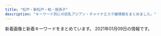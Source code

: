 ```yaml
---
title: "松戸・新松戸・柏・我孫子"
description: "キーワード別にの巨乳アジアン・チャイナエステ嬢情報をまとめました。"
---
```


新着画像と新着キーワードをまとめています。
2021年01月09日の情報です。

<DmmAffiliateIns />
<KeywordTable
  shops={
    [
    {
        "url": "https://es-lemon.com/",
        "keywords": {
            "90": 7,
            "D": 14,
            "E": 7,
            "C": 7,
            "88": 14
        },
        "station": "JR\u67cf\u99c5\u6771\u53e3",
        "img_links": [
            "https://es-lemon.com/img/menu/top_ac_btn.png",
            "https://es-lemon.com/img/top/1.png",
            "https://es-lemon.com/img/re_gazou.png",
            "https://es-lemon.com/img/toi_obi.png",
            "https://es-lemon.com/img/top/2.png",
            "https://es-lemon.com/img/open.jpg",
            "https://es-lemon.com/img/top/3.png",
            "https://es-lemon.com/img/news/1.jpg",
            "https://es-lemon.com/img/top_infor.png",
            "https://es-lemon.com/girls/koko/list.jpg",
            "https://es-lemon.com/girls/hana2/list.jpg",
            "https://es-lemon.com/img/top/4.png",
            "https://es-lemon.com/girls/yuri/list.jpg",
            "https://es-lemon.com/img/menu/top_sy_btn.png",
            "https://es-lemon.com/img/system/a.png",
            "https://es-lemon.com/img/menu/top_in_btn.png",
            "https://es-lemon.com/img/toiawase.png",
            "https://es-lemon.com/img/mouhyou_obi.png",
            "https://es-lemon.com/img/menu/top_re_btn.png",
            "https://es-lemon.com/img/system/b.png",
            "https://es-lemon.com/img/menu/top_th_btn.png"
        ],
        "name": "L.A\u30de\u30c3\u30b5\u30fc\u30b8"
    },
    {
        "img_links": [
            "http://ikoi-teien.info/images/mobile.jpg",
            "http://ikoi-teien.info/images/a07.jpg",
            "http://ikoi-teien.info/images/zi_staff.png",
            "http://ikoi-teien.info/images/1.jpg",
            "http://ikoi-teien.info/images/tisato.jpg",
            "http://ikoi-teien.info/images/a09.jpg",
            "http://ikoi-teien.info/images/s1.jpg",
            "http://ikoi-teien.info/images/top.jpg",
            "http://ikoi-teien.info/images/s2.jpg",
            "http://ikoi-teien.info/images/g1.jpg",
            "http://ikoi-teien.info/images/a10.jpg",
            "http://ikoi-teien.info/images/g0.jpg",
            "http://ikoi-teien.info/images/a06.jpg"
        ],
        "keywords": {
            "C": 8
        },
        "name": "\u61a9\u3044\u306e\u5ead\u5712",
        "url": "http://ikoi-teien.info/",
        "station": "JR\u677e\u6238\u99c5\u6771\u53e3"
    },
    {
        "url": "http://koukoku.xyz/fairy/",
        "img_links": [
            "http://koukoku.xyz/fairy/css/staff/staff0004-b.png",
            "http://koukoku.xyz/fairy/css/staff/staff07-a.png",
            "http://koukoku.xyz/fairy/css/m-top004.jpg",
            "http://koukoku.xyz/fairy/css/staff/staff0003-b.png",
            "http://koukoku.xyz/fairy/css/foot01.jpg",
            "http://koukoku.xyz/fairy/images/call.png",
            "http://koukoku.xyz/fairy/css/m-head03.jpg",
            "http://koukoku.xyz/fairy/css/cam-01.jpg",
            "http://koukoku.xyz/fairy/css/staff/staff006-b.png",
            "http://koukoku.xyz/fairy/css/staff/staff005-b.png",
            "http://koukoku.xyz/fairy/css/staff/staff0002-a.png"
        ],
        "keywords": {
            "F": 3,
            "D": 2,
            "90": 2,
            "91": 1,
            "C": 1,
            "95": 1,
            "85": 2
        },
        "station": "JR\u65b0\u516b\u67f1\u99c5",
        "name": "\u30d5\u30a7\u30a2\u30ea-\u30c6\u30fc\u30eb"
    },
    {
        "keywords": {
            "88": 1,
            "87": 4,
            "D": 18,
            "84": 1,
            "86": 10,
            "C": 38,
            "E": 2,
            "83": 2,
            "85": 6,
            "82": 1
        },
        "img_links": [
            "http://abigale.xyz.mn/photos/sites/48/2019/05/2019051007563417.jpg",
            "http://abigale.xyz.mn/images/room2.jpg",
            "http://abigale.xyz.mn/photos/sites/48/2019/07/2019071509295450.jpg",
            "http://abigale.xyz.mn/photos/sites/48/2019/05/2019051209375060.jpg",
            "http://abigale.xyz.mn/photos/sites/48/2019/05/2019050811151212.jpg",
            "http://abigale.xyz.mn/images/room3.jpg",
            "http://abigale.xyz.mn/photos/sites/48/2019/05/2019051209375051.jpg",
            "http://abigale.xyz.mn/photos/sites/48/2020/01/2020011004123281.jpg",
            "http://abigale.xyz.mn/photos/sites/48/2019/05/2019051209490890.jpg",
            "http://abigale.xyz.mn/images/tel.png",
            "http://abigale.xyz.mn/photos/sites/48/2019/06/201906080802161.jpg",
            "http://abigale.xyz.mn/photos/sites/48/2020/12/2020122308320623.jpg",
            "http://abigale.xyz.mn/images/s_news.jpg",
            "http://abigale.xyz.mn/images/s_staff1.png",
            "http://abigale.xyz.mn/photos/sites/48/2020/02/2020020304073410.jpg",
            "http://abigale.xyz.mn/photos/sites/48/2019/05/2019052610365375.jpg",
            "http://abigale.xyz.mn/photos/sites/48/2020/03/2020032709262998.jpg",
            "http://abigale.xyz.mn/photos/sites/48/2019/06/2019060707423993.jpg",
            "http://abigale.xyz.mn/photos/sites/48/2019/05/2019051209383031.jpg",
            "http://abigale.xyz.mn/photos/sites/48/2020/02/2020021201425637.jpg",
            "http://abigale.xyz.mn/images/info.png",
            "http://abigale.xyz.mn/photos/sites/48/2020/07/2020073108360341.jpg",
            "http://abigale.xyz.mn/photos/sites/48/2019/05/2019051007563328.jpg",
            "http://abigale.xyz.mn/photos/sites/48/2020/03/2020033007493270.jpg",
            "http://abigale.xyz.mn/images/room4.jpg",
            "http://abigale.xyz.mn/photos/sites/48/2020/02/2020021201425066.jpg",
            "http://abigale.xyz.mn/photos/sites/48/2019/06/2019060707423999.jpg",
            "http://abigale.xyz.mn/photos/sites/48/2019/08/2019080901433426.jpg",
            "http://abigale.xyz.mn/images/mobile.png",
            "http://abigale.xyz.mn/photos/sites/48/2020/01/2020012709145867.jpg",
            "http://abigale.xyz.mn/images/s_information.jpg",
            "http://abigale.xyz.mn/photos/sites/48/2019/05/2019052610365364.jpg",
            "http://abigale.xyz.mn/photos/sites/48/2020/01/2020011004122634.jpg",
            "http://abigale.xyz.mn/photos/sites/48/2019/09/2019091202541772.jpg",
            "http://abigale.xyz.mn/images/room1.jpg",
            "http://abigale.xyz.mn/images/info1.png",
            "http://abigale.xyz.mn/photos/sites/48/2019/07/2019070204112873.jpg",
            "http://abigale.xyz.mn/photos/sites/48/2020/06/2020061501433120.jpg",
            "http://abigale.xyz.mn/photos/sites/48/2019/08/2019082610451785.jpg",
            "http://abigale.xyz.mn/photos/sites/48/2020/07/2020070104401783.jpg",
            "http://abigale.xyz.mn/photos/sites/48/2020/01/2020011603561732.jpg",
            "http://abigale.xyz.mn/photos/sites/48/2020/01/2020012309082794.jpg"
        ],
        "name": "Abigale\u30fb\u30a2\u30d3\u30ac\u30ec",
        "station": "JR\u677e\u6238\u99c5\u897f\u53e3",
        "url": "http://abigale.xyz.mn/"
    },
    {
        "name": "\u3046\u3055\u3073\u3073",
        "url": "http://www.usabibi.masg.info/",
        "station": "JR\u67cf\u99c5\u897f\u53e3",
        "img_links": [
            "http://www.usabibi.masg.info/images/nav-006.png",
            "http://www.usabibi.masg.info/photo_news/upimg/951605ff2829f33a50_0.jpg",
            "http://www.usabibi.masg.info/files/005.jpg",
            "http://www.usabibi.masg.info/images/tel.png",
            "http://www.usabibi.masg.info/images/top003.png",
            "http://www.usabibi.masg.info/files/004.jpg",
            "http://www.usabibi.masg.info/files/006.jpg",
            "http://www.usabibi.masg.info/images/nav-005.png",
            "http://www.usabibi.masg.info/files/007.jpg",
            "http://www.usabibi.masg.info/photo_news/upimg/948565fd57ede839cc_0.jpg",
            "http://www.usabibi.masg.info/images/top02-left.png",
            "http://www.usabibi.masg.info/photo_news/upimg/837785fe04ea0bf013_0.jpg",
            "http://www.usabibi.masg.info/files/003.jpg",
            "http://www.usabibi.masg.info/files/001.jpg",
            "http://www.usabibi.masg.info/images/nav-004.png",
            "http://www.usabibi.masg.info/images/nav-001.png",
            "http://www.usabibi.masg.info/images/nav-003.png",
            "http://www.usabibi.masg.info/files/002.jpg",
            "http://www.usabibi.masg.info/images/top01.png",
            "http://www.usabibi.masg.info/photo_news/upimg/865215fe598de97743_0.jpg",
            "http://www.usabibi.masg.info/images/osusume01.png",
            "http://www.usabibi.masg.info/images/nav-002.png"
        ],
        "keywords": {}
    },
    {
        "img_links": [
            "http://a.ests.jp/sakura/wp-content/uploads/sites/35/2020/12/cg10-194x300.jpg",
            "http://xn--vckg5a5c7c8c1czd.biz/img/syst.jpg",
            "http://xn--vckg5a5c7c8c1czd.biz/img/cg9.jpg",
            "http://xn--vckg5a5c7c8c1czd.biz/img/cg7.jpg",
            "http://xn--vckg5a5c7c8c1czd.biz/img/r4.jpg",
            "http://xn--vckg5a5c7c8c1czd.biz/img/cg2.jpg",
            "http://xn--vckg5a5c7c8c1czd.biz/img/top.jpg",
            "http://xn--vckg5a5c7c8c1czd.biz/img/root.jpg",
            "http://xn--vckg5a5c7c8c1czd.biz/img/bb.png",
            "http://xn--vckg5a5c7c8c1czd.biz/img/cg3.jpg",
            "http://xn--vckg5a5c7c8c1czd.biz/img/cg6.jpg",
            "http://xn--vckg5a5c7c8c1czd.biz/img/rect.jpg",
            "http://xn--vckg5a5c7c8c1czd.biz/img/cg10.jpg",
            "http://xn--vckg5a5c7c8c1czd.biz/img/lint.jpg",
            "http://xn--vckg5a5c7c8c1czd.biz/img/cg8.jpg",
            "http://xn--vckg5a5c7c8c1czd.biz/img/stat.jpg",
            "http://xn--vckg5a5c7c8c1czd.biz/img/r3.jpg",
            "http://xn--vckg5a5c7c8c1czd.biz/img/cg51.jpg",
            "http://xn--vckg5a5c7c8c1czd.biz/img/cg5.jpg",
            "http://xn--vckg5a5c7c8c1czd.biz/img/cg71.jpg",
            "http://xn--vckg5a5c7c8c1czd.biz/img/ro1.jpg",
            "http://xn--vckg5a5c7c8c1czd.biz/img/acct.jpg",
            "http://xn--vckg5a5c7c8c1czd.biz/img/r1.jpg",
            "http://xn--vckg5a5c7c8c1czd.biz/img/cg1.jpg",
            "http://xn--vckg5a5c7c8c1czd.biz/img/r2.jpg"
        ],
        "name": "\u685c",
        "station": "JR\u677e\u6238\u99c5\u6771\u53e3",
        "url": "http://xn--vckg5a5c7c8c1czd.biz/",
        "keywords": {
            "86": 9,
            "E": 1,
            "D": 8
        }
    },
    {
        "keywords": {
            "D": 7,
            "85": 1,
            "87": 3,
            "C": 1,
            "86": 4
        },
        "name": "\u30cf\u30c1\u30df\u30c4",
        "url": "http://www.blue.esjp.info/",
        "img_links": [
            "http://www.blue.esjp.info/files/011.jpg",
            "http://www.blue.esjp.info/files/007-02.jpg",
            "http://www.blue.esjp.info/images/shop/shop03.png",
            "http://www.blue.esjp.info/files/006.jpg",
            "http://www.blue.esjp.info/files/007.jpg",
            "http://www.blue.esjp.info/files/009-02.jpg",
            "http://www.blue.esjp.info/images/link_line.png",
            "http://www.blue.esjp.info/files/016.jpg",
            "http://www.blue.esjp.info/images/shop/shop02.png",
            "http://www.blue.esjp.info/files/005.jpg",
            "http://www.blue.esjp.info/files/005-02.jpg",
            "http://www.blue.esjp.info/files/009.jpg",
            "http://www.blue.esjp.info/images/tit-infor.png",
            "http://www.blue.esjp.info/images/infor.png",
            "http://www.blue.esjp.info/files/010-02.jpg",
            "http://www.blue.esjp.info/images/staff_line.png",
            "http://www.blue.esjp.info/images/top.png",
            "http://www.blue.esjp.info/images/shop/shop01.png",
            "http://www.blue.esjp.info/images/bj3.png",
            "http://www.blue.esjp.info/images/shop/shop04.png",
            "http://www.blue.esjp.info/files/001-02.jpg",
            "http://www.blue.esjp.info/images/mobile.png",
            "http://www.blue.esjp.info/images/girl-z2.jpg",
            "http://www.blue.esjp.info/images/girl-z1.jpg",
            "http://www.blue.esjp.info/files/010.jpg",
            "http://www.blue.esjp.info/files/016-02.jpg",
            "http://www.blue.esjp.info/images/top_sche.png",
            "http://www.blue.esjp.info/files/001.jpg",
            "http://www.blue.esjp.info/files/011-02.jpg",
            "http://www.blue.esjp.info/files/006-02.jpg"
        ],
        "station": "JR\u6211\u5b6b\u5b50\u99c5\u5317\u53e3"
    },
    {
        "station": "\u6d41\u5c71\u304a\u304a\u305f\u304b\u306e\u68ee\u99c5\u897f\u53e3",
        "img_links": [
            "http://yukinohana.iest.jp/images/top/top_01.jpg",
            "http://yukinohana.iest.jp/images/top/top_05.jpg",
            "http://yukinohana.iest.jp/images/massage/massage_02b.jpg",
            "http://yukinohana.iest.jp/images/massage/massage_01a.jpg",
            "http://yukinohana.iest.jp/images/staff/staff_top.png",
            "http://yukinohana.iest.jp/images/top/top_08.png",
            "http://yukinohana.iest.jp/images/massage/massage_04b.jpg",
            "http://yukinohana.iest.jp/images/massage/massage_03b.jpg",
            "http://yukinohana.iest.jp/images/massage/massage_02a.jpg",
            "http://yukinohana.iest.jp/images/staff_image/staff_06a.jpg",
            "http://yukinohana.iest.jp/images/staff_one/staff_ba.png",
            "http://yukinohana.iest.jp/images/staff_image/staff_02a.jpg",
            "http://yukinohana.iest.jp/images/demo/slider/images/slide2.png",
            "http://yukinohana.iest.jp/images/home/index_11.jpg",
            "http://yukinohana.iest.jp/images/massage/massage_la.jpg",
            "http://yukinohana.iest.jp/images/top/top_03.jpg",
            "http://yukinohana.iest.jp/images/top/top_04.jpg",
            "http://yukinohana.iest.jp/images/massage/massage_03a.jpg",
            "http://yukinohana.iest.jp/images/home/index_tel.jpg",
            "http://yukinohana.iest.jp/images/staff_image/staff_04a.jpg",
            "http://yukinohana.iest.jp/images/index_page_top.png",
            "http://yukinohana.iest.jp/images/demo/slider/images/slide3.png",
            "http://yukinohana.iest.jp/images/staff_image/staff_05a.jpg",
            "http://yukinohana.iest.jp/images/home/index_13.jpg",
            "http://yukinohana.iest.jp/images/demo/slider/images/slide1.png",
            "http://yukinohana.iest.jp/images/staff_image/staff_03a.jpg",
            "http://yukinohana.iest.jp/images/top/top_06.jpg",
            "http://yukinohana.iest.jp/images/massage/massage_01b.jpg",
            "http://yukinohana.iest.jp/images/home/top.jpg",
            "http://yukinohana.iest.jp/images/top/top_02.jpg",
            "http://yukinohana.iest.jp/images/massage/massage_04a.jpg"
        ],
        "url": "http://yukinohana.iest.jp/",
        "name": "\u96ea\u306e\u83ef",
        "keywords": {}
    },
    {
        "name": "MORE\u30fb\u30e2\u30a2",
        "station": "JR\u67cf\u99c5\u5357\u53e3",
        "keywords": {
            "C": 15,
            "D": 6,
            "86": 9
        },
        "url": "http://more.esthe.me/",
        "img_links": [
            "http://more.esthe.me/images/n1.jpg",
            "http://more.esthe.me/images/s_staff.jpg",
            "http://more.esthe.me/images/s_staff1.jpg",
            "http://more.esthe.me/images/room1.jpg",
            "http://more.esthe.me/images/face_bj3.jpg",
            "http://more.esthe.me/images/line.jpg",
            "http://more.esthe.me/photos/sites/16/2020/02/2020021410255893.jpg",
            "http://more.esthe.me/photos/sites/16/2020/02/2020021410253522.jpg",
            "http://more.esthe.me/images/mobile.jpg",
            "http://more.esthe.me/images/room3.jpg",
            "http://more.esthe.me/images/s_news.jpg",
            "http://more.esthe.me/images/s_pick.jpg",
            "http://more.esthe.me/photos/sites/16/2020/02/2020021410254527.jpg",
            "http://more.esthe.me/images/nbj1.jpg",
            "http://more.esthe.me/photos/sites/16/2020/02/2020021507090635.jpg",
            "http://more.esthe.me/photos/sites/16/2020/02/202002141025341.jpg",
            "http://more.esthe.me/images/n3.jpg",
            "http://more.esthe.me/photos/sites/16/2020/02/2020021410253554.jpg",
            "http://more.esthe.me/images/nbj3.jpg",
            "http://more.esthe.me/photos/sites/16/2020/10/202010120642207.jpg",
            "http://more.esthe.me/images/s_link.jpg",
            "http://more.esthe.me/images/s_face.jpg",
            "http://more.esthe.me/images/room2.jpg",
            "http://more.esthe.me/photos/sites/16/2020/02/2020021410255719.jpg",
            "http://more.esthe.me/images/s_mobile.jpg",
            "http://more.esthe.me/photos/sites/16/2020/02/2020021507120355.jpg",
            "http://more.esthe.me/images/top.png",
            "http://more.esthe.me/images/face_bj.jpg"
        ]
    },
    {
        "station": "JR\u67cf\u99c5\u6771\u53e3",
        "img_links": [
            "https://menlog.net/link/menlog8831.jpg",
            "https://crestage.est.cm/photos/sites/8/2020/12/2020121606393287.jpg",
            "https://crestage.est.cm/images/sp_top.jpg",
            "https://crestage.est.cm/photos/sites/8/2020/12/2020121606423752.jpg",
            "https://crestage.est.cm/images/line02.jpg",
            "https://s3-ap-northeast-1.amazonaws.com/temani/20200725180000_mr502012-138-16_menesimportimage_w680.jpg",
            "https://crestage.est.cm/photos/sites/8/2020/12/2020121606393363.jpg",
            "https://crestage.est.cm/images/top.png",
            "https://crestage.est.cm/photos/sites/8/2020/12/2020121606393130.jpg"
        ],
        "keywords": {
            "C": 10,
            "D": 24,
            "86": 6,
            "85": 18
        },
        "name": "CRESTAGE",
        "url": "https://crestage.est.cm/"
    },
    {
        "keywords": {
            "C": 29,
            "88": 1,
            "85": 6,
            "E": 4,
            "87": 3,
            "86": 11,
            "D": 17
        },
        "station": "JR\u65b0\u516b\u67f1\u99c5",
        "img_links": [
            "http://tagurou.xyz.mn/photos/sites/6/2019/05/2019051010374753.jpg",
            "http://tagurou.xyz.mn/photos/sites/6/2019/11/2019111303001243.jpg",
            "http://tagurou.xyz.mn/photos/sites/6/2019/09/2019091016392780.jpg",
            "http://tagurou.xyz.mn/photos/sites/6/2019/08/201908131018080.jpg",
            "http://tagurou.xyz.mn/photos/sites/6/2019/03/201903041651535.jpg",
            "http://tagurou.xyz.mn/images/room1.jpg",
            "http://tagurou.xyz.mn/photos/sites/6/2019/11/2019110404544922.jpg",
            "http://tagurou.xyz.mn/images/room2.jpg",
            "http://tagurou.xyz.mn/images/top.jpg",
            "http://tagurou.xyz.mn/images/s_staff.jpg",
            "http://tagurou.xyz.mn/photos/sites/6/2019/12/2019122007323851.jpg",
            "http://tagurou.xyz.mn/photos/sites/6/2019/12/2019120408461259.jpg",
            "http://tagurou.xyz.mn/photos/sites/6/2019/03/201903181033330.jpg",
            "http://tagurou.xyz.mn/photos/sites/6/2020/01/2020010910135316.jpg",
            "http://tagurou.xyz.mn/photos/sites/6/2019/11/2019111303001512.jpg",
            "http://tagurou.xyz.mn/images/mobile.jpg",
            "http://tagurou.xyz.mn/photos/sites/6/2019/05/201905231327331.jpg",
            "http://tagurou.xyz.mn/photos/sites/6/2020/03/2020030706483054.jpg",
            "http://tagurou.xyz.mn/images/s_news.jpg",
            "http://tagurou.xyz.mn/images/s_link.jpg",
            "http://tagurou.xyz.mn/photos/sites/6/2019/03/2019030917094368.jpg",
            "http://tagurou.xyz.mn/images/room3.jpg",
            "http://tagurou.xyz.mn/photos/sites/6/2019/03/2019030416515471.jpg",
            "http://tagurou.xyz.mn/photos/sites/6/2020/01/202001030529215.jpg",
            "http://tagurou.xyz.mn/photos/sites/6/2019/03/2019030418105444.jpg",
            "http://tagurou.xyz.mn/images/info.jpg",
            "http://tagurou.xyz.mn/photos/sites/6/2019/05/201905311324065.jpg",
            "http://tagurou.xyz.mn/images/room4.jpg",
            "http://tagurou.xyz.mn/photos/sites/6/2019/11/2019111805350313.jpg",
            "http://tagurou.xyz.mn/photos/sites/6/2019/10/2019102414385819.jpg",
            "http://tagurou.xyz.mn/photos/sites/6/2019/10/2019102903281868.jpg",
            "http://tagurou.xyz.mn/photos/sites/6/2019/09/2019091016461939.jpg",
            "http://tagurou.xyz.mn/photos/sites/6/2020/11/2020113008475911.jpg",
            "http://tagurou.xyz.mn/photos/sites/6/2020/03/2020030706483424.jpg",
            "http://tagurou.xyz.mn/photos/sites/6/2019/12/2019120408461554.jpg",
            "http://tagurou.xyz.mn/photos/sites/6/2019/09/2019092511413276.jpg"
        ],
        "name": "\u6e80\u5929\u661f",
        "url": "http://tagurou.xyz.mn/"
    },
    {
        "name": "\u30e9\u30d9\u30f3\u30c0\u30fc",
        "img_links": [
            "http://lavender-massage.work/i/img/g39.jpg",
            "http://lavender-massage.work/i/img/g041.jpg",
            "http://lavender-massage.work/i/img/g028.jpg",
            "http://lavender-massage.work/img/sta38.jpg",
            "http://lavender-massage.work/img/sta41.jpg",
            "http://lavender-massage.work/img/sta32.jpg",
            "http://lavender-massage.work/i/img/g038.jpg",
            "http://lavender-massage.work/img/sta31.jpg",
            "http://lavender-massage.work/img/st32.jpg",
            "http://lavender-massage.work/i/img/g032.jpg",
            "http://lavender-massage.work/img/mo.png",
            "http://lavender-massage.work/i/img/g042.jpg",
            "http://lavender-massage.work/img/sta39.jpg",
            "http://lavender-massage.work/i/img/g031.jpg",
            "http://lavender-massage.work/img/sta43.jpg",
            "http://lavender-massage.work/img/s41.jpg",
            "http://lavender-massage.work/img/st43.jpg",
            "http://lavender-massage.work/img/s38.jpg",
            "http://lavender-massage.work/i/img/r1.jpg",
            "http://lavender-massage.work/img/st33.jpg",
            "http://lavender-massage.work/img/st039.jpg",
            "http://lavender-massage.work/i/img/r4.jpg",
            "http://lavender-massage.work/img/s33.jpg",
            "http://lavender-massage.work/img/sta36.jpg",
            "http://lavender-massage.work/img/st31.jpg",
            "http://lavender-massage.work/img/s31.jpg",
            "http://lavender-massage.work/i/img/g030.jpg",
            "http://lavender-massage.work/img/st41.jpg",
            "http://lavender-massage.work/i/img/r3.jpg",
            "http://lavender-massage.work/i/img/g027.jpg",
            "http://lavender-massage.work/img/s36.jpg",
            "http://lavender-massage.work/i/img/r2.jpg",
            "http://lavender-massage.work/i/img/g043.jpg",
            "http://lavender-massage.work/img/s39.jpg",
            "http://lavender-massage.work/img/sta33.jpg",
            "http://lavender-massage.work/img/st39.jpg",
            "http://lavender-massage.work/img/s43.jpg",
            "http://lavender-massage.work/i/img/g033.jpg",
            "http://lavender-massage.work/i/img/g039.jpg",
            "http://lavender-massage.work/img/st38.jpg",
            "http://lavender-massage.work/img/botton.jpg",
            "http://lavender-massage.work/img/st36.jpg",
            "http://lavender-massage.work/i/img/g036.jpg",
            "http://lavender-massage.work/img/sta42.jpg",
            "http://lavender-massage.work/img/s42.jpg",
            "http://lavender-massage.work/img/st42.jpg"
        ],
        "keywords": {
            "C": 23,
            "83": 1,
            "85": 6,
            "86": 1,
            "84": 1
        },
        "url": "http://lavender-massage.work/",
        "station": "JR\u65b0\u677e\u6238\u99c5"
    },
    {
        "url": "http://silent-wall.xyz.mn/",
        "station": "JR\u67cf\u99c5\u6771\u53e3",
        "keywords": {
            "85": 2,
            "86": 8,
            "88": 1,
            "83": 1,
            "D": 11,
            "87": 4,
            "E": 1,
            "C": 27
        },
        "name": "\u30b5\u30a4\u30ec\u30f3\u30c8\u30a6\u30a9\u30fc\u30eb",
        "img_links": [
            "http://silent-wall.xyz.mn/photos/sites/26/2019/05/2019061013025963.jpg",
            "http://silent-wall.xyz.mn/photos/sites/26/2019/05/2019052619312725.jpg",
            "http://silent-wall.xyz.mn/photos/sites/26/2019/05/2019051213110435.jpg",
            "http://silent-wall.xyz.mn/photos/sites/26/2019/06/2019061616372934.jpg",
            "http://silent-wall.xyz.mn/photos/sites/26/2019/06/2019061112474010.jpg",
            "http://silent-wall.xyz.mn/photos/sites/26/2019/07/201907251103550.jpg",
            "http://silent-wall.xyz.mn/images/top.jpg",
            "http://silent-wall.xyz.mn/images/s_staff.jpg",
            "http://silent-wall.xyz.mn/photos/sites/26/2020/10/2020101116211538.jpg",
            "http://silent-wall.xyz.mn/images/bj1.jpg",
            "http://silent-wall.xyz.mn/images/mobile.jpg",
            "http://silent-wall.xyz.mn/images/bj3.jpg",
            "http://silent-wall.xyz.mn/photos/sites/26/2019/01/2019010421363971.jpeg",
            "http://silent-wall.xyz.mn/photos/sites/26/2019/06/2019061013003626.jpg",
            "http://silent-wall.xyz.mn/images/room4.jpg",
            "http://silent-wall.xyz.mn/photos/sites/26/2019/05/201905121311038.jpg",
            "http://silent-wall.xyz.mn/images/room2.jpg",
            "http://silent-wall.xyz.mn/photos/sites/26/2019/06/2019060814103073.jpg",
            "http://silent-wall.xyz.mn/photos/sites/26/2019/06/2019060812033719.jpg",
            "http://silent-wall.xyz.mn/photos/sites/26/2019/06/2019060819212459.jpg",
            "http://silent-wall.xyz.mn/images/room1.jpg",
            "http://silent-wall.xyz.mn/images/nbj3.jpg",
            "http://silent-wall.xyz.mn/photos/sites/26/2019/11/2019112610413055.jpg",
            "http://silent-wall.xyz.mn/photos/sites/26/2019/06/2019061013003011.jpg",
            "http://silent-wall.xyz.mn/images/mail.jpg",
            "http://silent-wall.xyz.mn/images/nei1-3.jpg",
            "http://silent-wall.xyz.mn/photos/sites/26/2019/06/2019061012562797.jpg",
            "http://silent-wall.xyz.mn/images/tu.jpg",
            "http://silent-wall.xyz.mn/photos/sites/26/2019/05/2019052619312840.jpg",
            "http://silent-wall.xyz.mn/images/news.jpg",
            "http://silent-wall.xyz.mn/photos/sites/26/2019/11/2019110209065231.jpg",
            "http://silent-wall.xyz.mn/images/nbj1.jpg",
            "http://silent-wall.xyz.mn/photos/sites/26/2019/06/2019062912023976.jpg",
            "http://silent-wall.xyz.mn/images/pick.jpg",
            "http://silent-wall.xyz.mn/images/room3.jpg",
            "http://silent-wall.xyz.mn/photos/sites/26/2020/09/2020091911085692.jpg"
        ]
    },
    {
        "url": "http://sophia.iest.xyz/",
        "station": "JR\u65b0\u677e\u6238\u99c5",
        "name": "\u30bd\u30d5\u30a3\u30a2\u30fc",
        "img_links": [
            "http://sophia.iest.xyz/css/staff/staff14-a.png",
            "http://sophia.iest.xyz/css/001.jpg",
            "http://sophia.iest.xyz/css/staff/staff11-a.png",
            "http://sophia.iest.xyz/css/nav/nav-004.png",
            "http://sophia.iest.xyz/css/staff/staff17.png",
            "http://sophia.iest.xyz/css/staff/staff15-a.png",
            "http://sophia.iest.xyz/css/staff/staff10-a.png",
            "http://sophia.iest.xyz/css/foot-tel03.png",
            "http://sophia.iest.xyz/css/nav/nav-001.png",
            "http://sophia.iest.xyz/css/staff/staff13-a.png",
            "http://sophia.iest.xyz/css/staff/staff08-a.png",
            "http://sophia.iest.xyz/css/staff/staff07aa.png",
            "http://sophia.iest.xyz/css/nav/nav-005.png",
            "http://sophia.iest.xyz/css/staff/staff00001.png",
            "http://sophia.iest.xyz/css/nav/nav-002.png",
            "http://sophia.iest.xyz/css/staff/staff13-b.png",
            "http://sophia.iest.xyz/css/staff/staff00001-a.png",
            "http://sophia.iest.xyz/css/top04.jpg",
            "http://sophia.iest.xyz/css/tel03.png",
            "http://sophia.iest.xyz/css/staff/staff15-b.png",
            "http://sophia.iest.xyz/css/staff/staff10-b.png",
            "http://sophia.iest.xyz/css/staff/staff16.png",
            "http://sophia.iest.xyz/css/staff/staff15.png",
            "http://sophia.iest.xyz/css/staff/staff07-ba.png",
            "http://sophia.iest.xyz/css/staff/staff14-b.png",
            "http://sophia.iest.xyz/css/staff/staff05-a.png",
            "http://sophia.iest.xyz/css/nav/nav-003.png",
            "http://sophia.iest.xyz/css/nav/nav-006.png",
            "http://sophia.iest.xyz/css/top004.jpg",
            "http://sophia.iest.xyz/css/top002.jpg",
            "http://sophia.iest.xyz/css/staff/staff17-a.png",
            "http://sophia.iest.xyz/css/staff/staff05.png"
        ],
        "keywords": {
            "87": 1,
            "89": 7,
            "91": 2,
            "E": 2,
            "C": 1,
            "D": 7
        }
    },
    {
        "name": "\u697d\u697d",
        "url": "http://www.peachqueen.info/",
        "keywords": {},
        "img_links": [
            "http://www.peachqueen.info/images/staff/eri.jpg",
            "http://www.peachqueen.info/images/index-tiba_10.jpg",
            "http://www.peachqueen.info/images/index-tiba_13.jpg",
            "http://www.peachqueen.info/images/staff/yuki.jpg",
            "http://www.peachqueen.info/images/nav/nav-sys.jpg",
            "http://www.peachqueen.info/images/staff/staff.jpg",
            "http://www.peachqueen.info/images/index-tiba_07.jpg",
            "http://www.peachqueen.info/images/index-tiba_04.jpg",
            "http://www.peachqueen.info/images/staff/ready.jpg",
            "http://www.peachqueen.info/images/staff/coco.jpg",
            "http://www.peachqueen.info/images/index-tiba_02.jpg",
            "http://www.peachqueen.info/images/nav/nav-job.jpg",
            "http://www.peachqueen.info/images/nav/nav-staff.jpg",
            "http://www.peachqueen.info/images/index-tiba_09.jpg"
        ],
        "station": "JR\u6211\u5b6b\u5b50\u99c5\u5357\u53e3"
    },
    {
        "name": "\u67cf Spring",
        "station": "JR\u67cf\u99c5\u6771\u53e3",
        "url": "http://chun.relaxjp.com/",
        "keywords": {
            "C": 3,
            "E": 1,
            "92": 1,
            "85": 3,
            "G": 1,
            "90": 2,
            "84": 1,
            "89": 1,
            "D": 2
        },
        "img_links": [
            "http://chun.relaxjp.com/css/top-right03.png",
            "http://chun.relaxjp.com/css/staff/staff004-b.png",
            "http://chun.relaxjp.com/css/staff/staff16-b.png",
            "http://chun.relaxjp.com/css/staff/staff15-a.png",
            "http://chun.relaxjp.com/css/nav/change-003.jpg",
            "http://chun.relaxjp.com/css/nav/nav-003.jpg",
            "http://chun.relaxjp.com/css/huabian.png",
            "http://chun.relaxjp.com/css/nav/change-004.jpg",
            "http://chun.relaxjp.com/css/top-left02.png",
            "http://chun.relaxjp.com/css/nav/nav-006.jpg",
            "http://chun.relaxjp.com/css/osusume-08.png",
            "http://chun.relaxjp.com/css/staff/staff002-b.png",
            "http://chun.relaxjp.com/css/staff/staff007-a.png",
            "http://chun.relaxjp.com/css/nav/change-006.jpg",
            "http://chun.relaxjp.com/css/staff/staff004-a.png",
            "http://chun.relaxjp.com/css/staff/staff16-a.png",
            "http://chun.relaxjp.com/css/nav/nav-005.jpg",
            "http://chun.relaxjp.com/css/staff/staff15-b.png",
            "http://chun.relaxjp.com/css/staff/staff007-b.png",
            "http://chun.relaxjp.com/css/staff/staff002-a.png",
            "http://chun.relaxjp.com/css/staff-left01.png",
            "http://chun.relaxjp.com/css/nav/nav-001.jpg",
            "http://chun.relaxjp.com/css/nav/change-005.jpg",
            "http://chun.relaxjp.com/css/nav/nav-004.jpg",
            "http://chun.relaxjp.com/css/top-right0003.png",
            "http://chun.relaxjp.com/css/tel01.png",
            "http://chun.relaxjp.com/css/staff/staff010-a.png",
            "http://chun.relaxjp.com/css/staff/staff21-a.png",
            "http://chun.relaxjp.com/css/staff/staff0012-b.png",
            "http://chun.relaxjp.com/css/nav/nav-002.jpg",
            "http://chun.relaxjp.com/css/nav/change-002.jpg",
            "http://chun.relaxjp.com/css/staff/staff0010-b.png",
            "http://chun.relaxjp.com/css/nav/change-001.jpg"
        ]
    },
    {
        "station": "JR\u5929\u738b\u53f0\u99c5\u5357\u53e3",
        "url": "http://viertqwa.xyz/",
        "keywords": {
            "C": 9
        },
        "img_links": [
            "http://viertqwa.xyz/picture/call.png",
            "http://viertqwa.xyz/picture/tel.png",
            "http://viertqwa.xyz/picture/3.jpg",
            "http://viertqwa.xyz/picture/4.jpg",
            "http://viertqwa.xyz/picture/top-img01.png",
            "http://viertqwa.xyz/uploads/200518/1-20051P94016456.jpg",
            "http://viertqwa.xyz/uploads/200201/1-200201164243I5.jpg",
            "http://viertqwa.xyz/picture/2.jpg",
            "http://viertqwa.xyz/uploads/200204/1-200204104506351.jpg",
            "http://viertqwa.xyz/picture/top-img02.png",
            "http://viertqwa.xyz/picture/top-img10.jpg",
            "http://viertqwa.xyz/picture/top-img03.jpg",
            "http://viertqwa.xyz/picture/1.jpg"
        ],
        "name": "\u5929\u4f7f"
    },
    {
        "url": "https://sumire08.com/",
        "keywords": {},
        "img_links": [
            "https://sumire08.com/wp-content/uploads/2019/09/325878A1-1C55-49AC-8BD6-C53B3C6D76D0.jpeg",
            "https://sumire08.com/wp-content/uploads/2021/01/530A7214-3FCA-4354-AF63-D6B0D158BF0D.jpeg",
            "https://sumire08.com/wp-content/uploads/2019/03/main1920-2-160x90.jpg",
            "https://sumire08.com/wp-content/uploads/2019/04/2273563C-B96C-4F4F-96A6-F02AA3E97574-160x90.jpeg",
            "https://sumire08.com/wp-content/uploads/2020/09/25417438-E741-4545-8F8C-7CDFA7B1999B-120x68.jpeg",
            "https://sumire08.com/wp-content/uploads/2019/03/8061AAED-5A22-454C-9644-258D4AAA56D9.jpeg",
            "https://sumire08.com/wp-content/uploads/2021/01/530A7214-3FCA-4354-AF63-D6B0D158BF0D-120x68.jpeg",
            "https://sumire08.com/wp-content/uploads/2019/03/\u30ab\u30e9\u30e0\u51852.jpg",
            "https://sumire08.com/wp-content/uploads/2019/06/FA1314BC-C8A1-428B-A668-A693A8969285-160x90.jpeg",
            "https://sumire08.com/wp-content/uploads/2019/06/4D842BE5-A516-461E-84CF-083FDE3D5314.jpeg",
            "https://sumire08.com/wp-content/uploads/2021/01/530A7214-3FCA-4354-AF63-D6B0D158BF0D-320x180.jpeg",
            "https://sumire08.com/wp-content/uploads/2019/07/1B69056E-3F5C-4E99-8B7F-71E6004F2AB9-160x90.jpeg",
            "https://sumire08.com/wp-content/uploads/2019/03/AF65B64C-99C1-4847-BF54-54CAEBB2E70D-160x90.jpeg",
            "https://sumire08.com/wp-content/uploads/2019/06/88DA8E06-DC87-471F-97D2-9B35F6C1EAF9-160x90.jpeg",
            "https://sumire08.com/wp-content/uploads/2020/09/91D13174-8B74-4941-BB54-8F2BD086B680-160x90.jpeg",
            "https://sumire08.com/wp-content/uploads/2020/09/C4DE7C44-6432-4BEF-963C-6B836897424D-320x180.jpeg",
            "https://sumire08.com/wp-content/uploads/2019/09/\u30e2\u30d0\u30a4\u30eb\u7528\u30b9\u30e9\u30a4\u30c0\u30fc\u30a4\u30e1\u30fc\u30b8\u4e2d\u5fc31-700x400.jpg",
            "https://sumire08.com/wp-content/uploads/2019/09/top_03.jpg",
            "https://sumire08.com/wp-content/uploads/2019/07/0198D22C-A5E9-448B-8246-2D1FD87415E9-300x200.jpeg",
            "https://sumire08.com/wp-content/uploads/2019/09/\u30b3\u30f3\u30c6\u30f3\u30c41A.jpg",
            "https://sumire08.com/wp-content/uploads/2019/03/gahag-0115202049.jpg",
            "https://sumire08.com/wp-content/uploads/2020/09/44A30A8D-E1A7-479A-BDD3-B7EAC5E292BD-614x1024.jpeg",
            "https://sumire08.com/wp-content/uploads/2019/09/12791E13-31BE-4C40-A77F-A967E5FB1622.jpeg",
            "https://sumire08.com/wp-content/uploads/2019/09/\u30e2\u30d0\u30a4\u30eb\u7528\u30b9\u30e9\u30a4\u30c0\u30fc\u30a4\u30e1\u30fc\u30b8\u4e2d\u5fc31.jpg",
            "https://sumire08.com/wp-content/uploads/2019/07/56009B85-F870-4B3B-9FF8-21CD8C0EC755-160x90.jpeg",
            "https://sumire08.com/wp-content/uploads/2019/06/EB745AF9-1651-4266-B473-E84442AAE4A6-320x180.jpeg",
            "https://sumire08.com/wp-content/uploads/2019/07/WeChat-Image_20190726200941.jpg",
            "https://sumire08.com/wp-content/uploads/2019/03/5BF21ED1-6E3F-40F5-90F5-AFF002B0F4D1.jpeg",
            "https://sumire08.com/wp-content/uploads/2019/09/EB42FB7E-BD9E-4F28-9D22-7A60CCAA617C.jpeg",
            "https://sumire08.com/wp-content/uploads/2020/09/898DFBCC-F518-4ADA-8E86-C6273285E9FE-320x180.jpeg",
            "https://sumire08.com/wp-content/uploads/2020/09/92477948-FF9B-45E6-9332-B09153F1CC19-320x180.jpeg",
            "https://sumire08.com/wp-content/uploads/2020/09/619B0F47-FB65-4ABE-8732-303480020B26-320x180.jpeg",
            "https://sumire08.com/wp-content/uploads/2019/03/B6BB0A08-2659-4F1B-BCF6-F5FE2B6F3701.jpeg",
            "https://sumire08.com/wp-content/uploads/2019/03/21E4A043-87C3-4B75-895F-E0FBDC8E99A9.jpeg",
            "https://sumire08.com/wp-content/uploads/2020/09/C4AAD404-2CE0-491A-A0AB-7658AD4D3871-120x68.jpeg",
            "https://sumire08.com/wp-content/uploads/2019/04/056E9668-8936-4183-9339-0EC56BB0B591.jpeg",
            "https://sumire08.com/wp-content/uploads/2019/06/FAC1DEBE-4029-4907-928C-E59005546A98-160x90.jpeg",
            "https://sumire08.com/wp-content/uploads/2019/03/245F4F25-D9B5-4281-8445-3C18965D3FDC.jpeg",
            "https://sumire08.com/wp-content/uploads/2019/03/main1920-1-160x90.jpg",
            "https://sumire08.com/wp-content/uploads/2020/09/C4AAD404-2CE0-491A-A0AB-7658AD4D3871-160x90.jpeg",
            "https://sumire08.com/wp-content/uploads/2020/09/92477948-FF9B-45E6-9332-B09153F1CC19-120x68.jpeg",
            "https://sumire08.com/wp-content/uploads/2019/03/image-160x90.jpg",
            "https://sumire08.com/wp-content/uploads/2020/09/74EB8777-E396-43D8-8098-FFF449CF98DB-644x1024.jpeg",
            "https://sumire08.com/wp-content/uploads/2019/06/FA1314BC-C8A1-428B-A668-A693A8969285-120x68.jpeg",
            "https://sumire08.com/wp-content/uploads/2019/03/9C050184-A4D0-4E0F-A6CD-193C7568CE47-320x180.jpeg",
            "https://sumire08.com/wp-content/uploads/2019/12/85FBD2F9-ECF4-43FB-BD91-C0C639DBB1FB-160x90.jpeg",
            "https://sumire08.com/wp-content/uploads/2020/09/92477948-FF9B-45E6-9332-B09153F1CC19.jpeg",
            "https://sumire08.com/wp-content/uploads/2019/06/EB745AF9-1651-4266-B473-E84442AAE4A6-160x90.jpeg",
            "https://sumire08.com/wp-content/uploads/2019/07/56009B85-F870-4B3B-9FF8-21CD8C0EC755-120x68.jpeg",
            "https://sumire08.com/wp-content/uploads/2020/09/C4DE7C44-6432-4BEF-963C-6B836897424D-160x90.jpeg",
            "https://sumire08.com/wp-content/uploads/2020/09/C4DE7C44-6432-4BEF-963C-6B836897424D-120x68.jpeg",
            "https://sumire08.com/wp-content/uploads/2020/09/619B0F47-FB65-4ABE-8732-303480020B26-120x68.jpeg",
            "https://sumire08.com/wp-content/uploads/2020/09/91D13174-8B74-4941-BB54-8F2BD086B680.jpeg",
            "https://sumire08.com/wp-content/uploads/2019/10/image-160x90.png",
            "https://sumire08.com/wp-content/uploads/2019/07/0198D22C-A5E9-448B-8246-2D1FD87415E9-160x90.jpeg",
            "https://sumire08.com/wp-content/uploads/2020/11/ACE363F2-F98D-48C1-84E6-EC0D7CEFEC29-620x1024.jpeg",
            "https://sumire08.com/wp-content/uploads/2020/09/619B0F47-FB65-4ABE-8732-303480020B26-160x90.jpeg",
            "https://sumire08.com/wp-content/uploads/2019/07/836D4D0B-3584-48E2-960E-AEDE1593D320.jpeg",
            "https://sumire08.com/wp-content/uploads/2019/03/bk004-1.jpg",
            "https://sumire08.com/wp-content/uploads/2019/03/1150EB8A-7284-4825-AF6E-AAD665667452.jpeg",
            "https://sumire08.com/wp-content/uploads/2020/09/898DFBCC-F518-4ADA-8E86-C6273285E9FE-120x68.jpeg",
            "https://sumire08.com/wp-content/uploads/2019/03/DAA3E4FD-EE6D-4667-808C-B0B7E216ED19.jpeg",
            "https://sumire08.com/wp-content/uploads/2020/01/345F71DC-DE68-446D-B19D-93DC50E55B5C-160x90.jpeg",
            "https://sumire08.com/wp-content/uploads/2019/11/A1FF9216-A1C9-4205-8DC9-0A48CDB67CB8-160x90.jpeg",
            "https://sumire08.com/wp-content/uploads/2019/07/1B69056E-3F5C-4E99-8B7F-71E6004F2AB9-120x68.jpeg",
            "https://sumire08.com/wp-content/uploads/2020/09/C4DE7C44-6432-4BEF-963C-6B836897424D.jpeg",
            "https://sumire08.com/wp-content/uploads/2019/03/flower-back1049_400_800-2-320x180.jpg",
            "https://sumire08.com/wp-content/uploads/2019/03/224063FF-898A-4D82-B12F-A4D2C69E0C3F.jpeg",
            "https://sumire08.com/wp-content/uploads/2019/07/56009B85-F870-4B3B-9FF8-21CD8C0EC755-300x195.jpeg",
            "https://sumire08.com/wp-content/uploads/2019/04/321B3864-B704-4F0A-90DA-22A3998EA845-160x90.jpeg",
            "https://sumire08.com/wp-content/uploads/2019/06/4D842BE5-A516-461E-84CF-083FDE3D5314-160x90.jpeg",
            "https://sumire08.com/wp-content/uploads/2019/03/859E09EF-886F-4C35-B000-A366C2B292EC.jpeg",
            "https://sumire08.com/wp-content/uploads/2019/07/56009B85-F870-4B3B-9FF8-21CD8C0EC755-300x180.jpeg",
            "https://sumire08.com/wp-content/uploads/2019/07/0198D22C-A5E9-448B-8246-2D1FD87415E9-120x68.jpeg",
            "https://sumire08.com/wp-content/uploads/2020/09/83419704-8AFB-4BAF-B5EC-E2B52BD5DF7C-160x90.jpeg",
            "https://sumire08.com/wp-content/uploads/2019/05/S__2785293.jpg",
            "https://sumire08.com/wp-content/uploads/2019/03/2BE9921E-1771-4C66-93CF-E26F505DCC87-160x90.jpeg",
            "https://sumire08.com/wp-content/uploads/2019/03/4EBE579C-CE3E-4804-8620-E11E8D58FB25.jpeg",
            "https://sumire08.com/wp-content/uploads/2020/09/898DFBCC-F518-4ADA-8E86-C6273285E9FE.jpeg"
        ],
        "station": "JR\u65b0\u677e\u6238\u99c5",
        "name": "\u3059\u307f\u308c"
    },
    {
        "url": "http://www.etoile.iesjp.com/",
        "name": "Etoile\uff5e\u30a8\u30c8\u30ef\u30fc\u30eb",
        "keywords": {
            "C": 2,
            "E": 6,
            "88": 4,
            "D": 8,
            "87": 10,
            "86": 2
        },
        "station": "JR\u67cf\u99c5\u6771\u53e3",
        "img_links": [
            "http://www.etoile.iesjp.com/images/m-top02.jpg",
            "http://www.etoile.iesjp.com/files/005.jpg",
            "http://www.etoile.iesjp.com/files/002.jpg",
            "http://www.etoile.iesjp.com/files/004.jpg",
            "http://www.etoile.iesjp.com/files/001-02.jpg",
            "http://www.etoile.iesjp.com/files/001.jpg",
            "http://www.etoile.iesjp.com/images/m-yejiao.jpg",
            "http://www.etoile.iesjp.com/files/003-02.jpg",
            "http://www.etoile.iesjp.com/images/m-top-right02.jpg",
            "http://www.etoile.iesjp.com/files/005-02.jpg",
            "http://www.etoile.iesjp.com/files/003.jpg",
            "http://www.etoile.iesjp.com/images/m-top-right01.jpg",
            "http://www.etoile.iesjp.com/images/m-top-right03.jpg",
            "http://www.etoile.iesjp.com/images/m-top-right04.jpg",
            "http://www.etoile.iesjp.com/files/007-02.jpg",
            "http://www.etoile.iesjp.com/images/call.png",
            "http://www.etoile.iesjp.com/photo_news/upimg/927155fe7feac84833_0.jpg",
            "http://www.etoile.iesjp.com/images/m-left.jpg",
            "http://www.etoile.iesjp.com/images/m-top03.jpg",
            "http://www.etoile.iesjp.com/files/004-02.jpg",
            "http://www.etoile.iesjp.com/files/002-02.jpg",
            "http://www.etoile.iesjp.com/files/008.jpg",
            "http://www.etoile.iesjp.com/files/007.jpg",
            "http://www.etoile.iesjp.com/images/m-head.jpg",
            "http://www.etoile.iesjp.com/files/008-02.jpg",
            "http://www.etoile.iesjp.com/files/006-02.jpg",
            "http://www.etoile.iesjp.com/files/006.jpg",
            "http://www.etoile.iesjp.com/images/m-right.jpg",
            "http://www.etoile.iesjp.com/images/top-left01.jpg"
        ]
    },
    {
        "img_links": [
            "http://es-candy.work/img/sati1.jpg",
            "http://es-candy.work/img/yui1.jpg",
            "http://es-candy.work/sp/images/int3.jpg",
            "http://es-candy.work/images/rec2.jpg",
            "http://es-candy.work/images/sm.jpg",
            "http://es-candy.work/sp/images/staff_t.jpg",
            "http://es-candy.work/images/2.jpg",
            "http://es-candy.work/sp/images/ac2.jpg",
            "http://es-candy.work/sp/menu/home.jpg",
            "http://es-candy.work/images/int4.jpg",
            "http://es-candy.work/img/nanami1.jpg",
            "http://es-candy.work/sp/images/comment.jpg",
            "http://es-candy.work/sp/images/tel.jpg",
            "http://es-candy.work/staff/rina.jpg",
            "http://es-candy.work/sp/menu/staff.jpg",
            "http://es-candy.work/images/int2.jpg",
            "http://es-candy.work/sp/images/interior_t.jpg",
            "http://es-candy.work/images/head.jpg",
            "http://es-candy.work/staff/nanami.jpg",
            "http://es-candy.work/images/sisu1.jpg",
            "http://es-candy.work/sp/img/yui1.jpg",
            "http://es-candy.work/images/ac1.jpg",
            "http://es-candy.work/sp/images/sys2.jpg",
            "http://es-candy.work/staff/sati.jpg",
            "http://es-candy.work/images/tr.jpg",
            "http://es-candy.work/images/int1.jpg",
            "http://es-candy.work/images/sisu_t.jpg",
            "http://es-candy.work/images/staff_t.jpg",
            "http://es-candy.work/sp/images/head.jpg",
            "http://es-candy.work/images/sisu2.jpg",
            "http://es-candy.work/sp/staff/sati.jpg",
            "http://es-candy.work/sp/images/sys1.jpg",
            "http://es-candy.work/images/int3.jpg",
            "http://es-candy.work/images/sys1.jpg",
            "http://es-candy.work/sp/images/sisu.jpg",
            "http://es-candy.work/sp/img/sati1.jpg",
            "http://es-candy.work/images/tgirl.jpg",
            "http://es-candy.work/sp/images/newsb.jpg",
            "http://es-candy.work/sp/staff/rina.jpg",
            "http://es-candy.work/images/interior_t.jpg",
            "http://es-candy.work/sp/staff/nanami.jpg",
            "http://es-candy.work/images/ac2.jpg",
            "http://es-candy.work/sp/images/rec2.jpg",
            "http://es-candy.work/sp/images/ac1.jpg",
            "http://es-candy.work/images/rec1.jpg",
            "http://es-candy.work/sp/img/nanami1.jpg",
            "http://es-candy.work/sp/staff/yui.jpg",
            "http://es-candy.work/images/sys2.jpg",
            "http://es-candy.work/images/4.jpg",
            "http://es-candy.work/sp/images/pc.jpg",
            "http://es-candy.work/sp/images/int2.jpg",
            "http://es-candy.work/sp/images/footer.jpg",
            "http://es-candy.work/sp/images/news.jpg",
            "http://es-candy.work/images/up.png",
            "http://es-candy.work/img/rina1.jpg",
            "http://es-candy.work/sp/images/int4.jpg",
            "http://es-candy.work/sp/images/top.jpg",
            "http://es-candy.work/sp/menu/interior.jpg",
            "http://es-candy.work/sp/img/rina1.jpg",
            "http://es-candy.work/staff/yui.jpg",
            "http://es-candy.work/sp/images/topgirl.jpg",
            "http://es-candy.work/images/news.jpg",
            "http://es-candy.work/sp/images/rec1.jpg",
            "http://es-candy.work/images/3.jpg",
            "http://es-candy.work/images/1.jpg",
            "http://es-candy.work/sp/images/int1.jpg"
        ],
        "name": "LOVER",
        "station": "JR\u65b0\u677e\u6238\u99c5",
        "keywords": {
            "87": 1,
            "88": 1,
            "89": 1,
            "86": 1
        },
        "url": "http://es-candy.work/"
    },
    {
        "station": "\u516b\u67f1\u99c5",
        "img_links": [
            "http://raku.est-u.com/images/index_11.png",
            "http://raku.est-u.com/images/s2.jpg",
            "http://raku.est-u.com/images/index_06.png",
            "http://raku.est-u.com/images/index_15.png",
            "http://raku.est-u.com/images/index_10.png",
            "http://raku.est-u.com/images/s1.jpg",
            "http://raku.est-u.com/images/s4.jpg",
            "http://raku.est-u.com/images/index2_10.png",
            "http://raku.est-u.com/staff/momo.jpg",
            "http://raku.est-u.com/staff/miyuki1.jpg",
            "http://raku.est-u.com/staff/haru2.jpg",
            "http://raku.est-u.com/images/index_09.png",
            "http://raku.est-u.com/images/index_02.png",
            "http://raku.est-u.com/staff/risa.jpg",
            "http://raku.est-u.com/staff/risa2.jpg",
            "http://raku.est-u.com/images/index_14.png",
            "http://raku.est-u.com/images/index_04.png",
            "http://raku.est-u.com/images/index_08.png",
            "http://raku.est-u.com/images/index3_10.png",
            "http://raku.est-u.com/staff/aya.jpg",
            "http://raku.est-u.com/images/index_07.png",
            "http://raku.est-u.com/images/index_05.png",
            "http://raku.est-u.com/images/s3.jpg",
            "http://raku.est-u.com/staff/ai.jpg",
            "http://raku.est-u.com/images/faq.png",
            "http://raku.est-u.com/images/staff.png",
            "http://raku.est-u.com/staff/haru.jpg",
            "http://raku.est-u.com/images/index_16.png"
        ],
        "keywords": {},
        "url": "http://raku.est-u.com/",
        "name": "\u697d\u697d"
    },
    {
        "keywords": {
            "85": 32,
            "86": 80,
            "88": 16,
            "D": 160,
            "87": 112,
            "E": 80
        },
        "url": "http://mitsuka.ests.jp/",
        "name": "\u871c\u82b1\uff5e\u307f\u3064\u304b\uff5e",
        "station": "\u6d41\u5c71\u304a\u304a\u305f\u304b\u306e\u68ee\u99c5\u6771\u53e3",
        "img_links": [
            "http://mitsuka.ests.jp/photos/sites/20/2020/06/2020062205143284.jpg",
            "http://mitsuka.ests.jp/photos/sites/20/2019/10/2019100207010162.jpg",
            "http://mitsuka.ests.jp/images/s_staff.png",
            "http://mitsuka.ests.jp/photos/sites/20/2019/12/2019121608040655.jpg",
            "http://mitsuka.ests.jp/images/top.png",
            "http://mitsuka.ests.jp/photos/sites/20/2019/12/2019121608053268.jpg",
            "http://mitsuka.ests.jp/images/room1.jpg",
            "http://mitsuka.ests.jp/images/news.png",
            "http://mitsuka.ests.jp/photos/sites/20/2020/06/202006080219203.jpg",
            "http://mitsuka.ests.jp/photos/sites/20/2020/10/2020100907545181.jpg",
            "http://mitsuka.ests.jp/images/s3.jpg",
            "http://mitsuka.ests.jp/photos/sites/20/2020/12/2020120104590314.jpg",
            "http://mitsuka.ests.jp/photos/sites/20/2020/01/2020011406585124.jpg",
            "http://mitsuka.ests.jp/images/s1.jpg",
            "http://mitsuka.ests.jp/photos/sites/20/2020/12/2020122802352057.jpg",
            "http://mitsuka.ests.jp/photos/sites/20/2020/10/2020102808032533.jpg",
            "http://mitsuka.ests.jp/images/room3.jpg",
            "http://mitsuka.ests.jp/images/room2.jpg",
            "http://mitsuka.ests.jp/images/s_link.png",
            "http://mitsuka.ests.jp/photos/sites/20/2019/10/2019100207010236.jpg",
            "http://mitsuka.ests.jp/photos/sites/20/2021/01/2021010505311866.jpg",
            "http://mitsuka.ests.jp/images/room4.jpg",
            "http://mitsuka.ests.jp/photos/sites/20/2019/10/2019100207010087.jpg",
            "http://mitsuka.ests.jp/images/mobile.jpg",
            "http://mitsuka.ests.jp/photos/sites/20/2020/02/2020022006113363.jpg",
            "http://mitsuka.ests.jp/photos/sites/20/2020/07/2020072003581899.jpg"
        ]
    },
    {
        "keywords": {
            "D": 2,
            "86": 18
        },
        "img_links": [
            "http://sweety-est.xyz/images/cg02.jpg",
            "http://sweety-est.xyz/images/cg09.jpg",
            "http://sweety-est.xyz/images/cg06.jpg",
            "http://sweety-est.xyz/images/cg05.jpg",
            "http://sweety-est.xyz/images/cg08.jpg",
            "http://sweety-est.xyz/images/8831.jpg",
            "http://sweety-est.xyz/images/mi.jpg",
            "http://sweety-est.xyz/images/now-printing.jpg",
            "http://sweety-est.xyz/images/cg07.jpg",
            "http://sweety-est.xyz/images/20040.jpg",
            "http://sweety-est.xyz/images/cg03.jpg",
            "http://sweety-est.xyz/images/cg01.jpg",
            "http://sweety-est.xyz/images/cg10.jpg",
            "http://sweety-est.xyz/images/ri.jpg"
        ],
        "url": "http://sweety-est.xyz/",
        "station": "JR\u6211\u5b6b\u5b50\u99c5\u5317\u53e3",
        "name": "\u30cb\u30e3\u30f3\u30cb\u30e3\u30f3"
    },
    {
        "keywords": {
            "D": 3,
            "85": 2,
            "C": 7,
            "87": 1
        },
        "name": "\u5996\u7cbe\u306e\u90f7",
        "img_links": [
            "http://fituyore.xyz/style/images/m15.jpg",
            "http://fituyore.xyz/uploads/201221/1-201221141353K8.jpg",
            "http://fituyore.xyz/style/images/m12.jpg",
            "http://fituyore.xyz/style/images/s_massage.png",
            "http://fituyore.xyz/uploads/201221/1-2012211413349A.jpg",
            "http://fituyore.xyz/style/images/m11.jpg",
            "http://fituyore.xyz/style/images/room1.jpg",
            "http://fituyore.xyz/style/images/s_news.png",
            "http://fituyore.xyz/style/images/m10.jpg",
            "http://fituyore.xyz/uploads/201221/1-201221141311506.jpg",
            "http://fituyore.xyz/style/images/m13.jpg",
            "http://fituyore.xyz/style/images/room3.jpg",
            "http://fituyore.xyz/style/images/room4.jpg",
            "http://fituyore.xyz/style/images/s3.png",
            "http://fituyore.xyz/style/images/s_staff.png",
            "http://fituyore.xyz/style/images/s1.png",
            "http://fituyore.xyz/style/images/info.jpg",
            "http://fituyore.xyz/style/images/room2.jpg",
            "http://fituyore.xyz/style/images/top.png",
            "http://fituyore.xyz/style/images/m14.jpg",
            "http://fituyore.xyz/style/images/s_pick.png"
        ],
        "url": "http://fituyore.xyz/",
        "station": "JR\u99ac\u6a4b\u99c5\u897f\u53e3"
    },
    {
        "station": "JR\u5317\u677e\u6238\u99c5\u6771\u53e3",
        "img_links": [
            "http://sora.jpn.cm/images/room3.jpg",
            "http://sora.jpn.cm/photos/sites/31/2020/10/2020102911360879.jpg",
            "http://sora.jpn.cm/images/s_link.jpg",
            "http://sora.jpn.cm/images/2.jpg",
            "http://sora.jpn.cm/images/s_staff.jpg",
            "http://sora.jpn.cm/images/mobile.jpg",
            "http://sora.jpn.cm/images/room1.jpg",
            "http://sora.jpn.cm/photos/sites/31/2020/10/2020102911354122.jpg",
            "http://sora.jpn.cm/images/3.jpg",
            "http://sora.jpn.cm/images/top.png",
            "http://sora.jpn.cm/images/1.jpg",
            "http://sora.jpn.cm/images/4.jpg",
            "http://sora.jpn.cm/photos/sites/31/2020/09/2020091914553512.jpg",
            "http://sora.jpn.cm/images/s_info.png",
            "http://sora.jpn.cm/images/room2.jpg",
            "http://sora.jpn.cm/images/room4.jpg",
            "http://sora.jpn.cm/images/line1.png",
            "http://sora.jpn.cm/photos/sites/31/2020/10/2020102911355577.jpg"
        ],
        "name": "\u60a0\u697d",
        "keywords": {
            "85": 15,
            "C": 12,
            "86": 5,
            "D": 20
        },
        "url": "http://sora.jpn.cm/"
    },
    {
        "img_links": [
            "https://horo.eoeoco.com/wp-content/uploads/2019/06/2horo.jpg",
            "https://horo.eoeoco.com/wp-content/uploads/2019/06/3horo.jpg",
            "https://horo.eoeoco.com/wp-content/themes/este/img/tel_footer.png",
            "https://horo.eoeoco.com/wp-content/uploads/2019/06/1horo.jpg",
            "https://horo.eoeoco.com/wp-content/themes/este/img/top-img02.png",
            "https://horo.eoeoco.com/wp-content/uploads/2019/06/6horo.jpg",
            "https://horo.eoeoco.com/wp-content/themes/este/img/tel_header.png",
            "https://horo.eoeoco.com/wp-content/themes/este/img/3.jpg",
            "https://horo.eoeoco.com/wp-content/themes/este/img/4.jpg",
            "https://horo.eoeoco.com/wp-content/uploads/2019/06/5horo.jpg",
            "https://horo.eoeoco.com/wp-content/themes/este/img/call.png",
            "https://horo.eoeoco.com/wp-content/themes/este/img/1.jpg",
            "https://horo.eoeoco.com/wp-content/themes/este/img/top-img03.png",
            "https://horo.eoeoco.com/wp-content/themes/este/img/top-img01a.png",
            "https://horo.eoeoco.com/wp-content/uploads/2019/06/908765horo.jpg",
            "https://horo.eoeoco.com/wp-content/themes/este/img/2.jpg"
        ],
        "name": "\u307b\u308d\u3088\u3044",
        "url": "https://horo.eoeoco.com/",
        "station": "JR\u677e\u6238\u99c5\u897f\u53e3",
        "keywords": {
            "E": 7,
            "D": 14
        }
    },
    {
        "keywords": {},
        "name": "\u512a\u82d1",
        "url": "http://yuen.est-u.com/",
        "station": "\u516b\u67f1\u99c5\u5357\u53e3",
        "img_links": [
            "http://yuen.est-u.com/images/index_10.png",
            "http://yuen.est-u.com/images/index_08.png",
            "http://yuen.est-u.com/images/staff_08.png",
            "http://yuen.est-u.com/images/index_04.png",
            "http://yuen.est-u.com/images/index_06.png",
            "http://yuen.est-u.com/images/pick_08.png",
            "http://yuen.est-u.com/images/index_12.png",
            "http://yuen.est-u.com/images/index_05.png"
        ]
    },
    {
        "url": "http://www.liuytrea.xyz/",
        "img_links": [
            "http://www.liuytrea.xyz/uploads/180423/1-1P42311412G35.jpg",
            "http://www.liuytrea.xyz/templets/default/picture/top.jpg",
            "http://www.liuytrea.xyz/uploads/201205/1-201205103255X5.jpg",
            "http://www.liuytrea.xyz/uploads/180423/1-1P423114421310.jpg",
            "http://www.liuytrea.xyz/templets/default/picture/r1.jpg",
            "http://www.liuytrea.xyz/templets/default/picture/end.png",
            "http://www.liuytrea.xyz/uploads/180423/1-1P423114205441.jpg",
            "http://www.liuytrea.xyz/uploads/180423/1-1P42311444M56.jpg",
            "http://www.liuytrea.xyz/uploads/201217/1-20121F94J0D6.jpg",
            "http://www.liuytrea.xyz/uploads/180423/1-1P423104442464.jpg",
            "http://www.liuytrea.xyz/uploads/201205/1-201205143UV27.jpg",
            "http://www.liuytrea.xyz/templets/default/picture/s_news2.jpg",
            "http://www.liuytrea.xyz/uploads/201205/1-2012051033524E.jpg",
            "http://www.liuytrea.xyz/uploads/201205/1-201205143952543.jpg"
        ],
        "station": "JR\u5317\u677e\u6238\u99c5\u6771\u53e3",
        "keywords": {
            "E": 6,
            "86": 3,
            "D": 3,
            "85": 3,
            "88": 3,
            "C": 9
        },
        "name": "\u611b\u4eba"
    },
    {
        "url": "http://chokohoto.xyz/",
        "name": "37.5\u2103",
        "station": "\u5357\u6d41\u5c71\u99c5A2\u51fa\u53e3",
        "img_links": [
            "http://chokohoto.xyz/uploads/200608/1-20060QK1404Q.jpg",
            "http://chokohoto.xyz/uploads/200608/1-20060QK211234.jpg",
            "http://chokohoto.xyz/style/images/zhuyi.jpg",
            "http://chokohoto.xyz/uploads/201203/1-2012031HR6309.jpg",
            "http://chokohoto.xyz/style/images/index-miru_03.jpg",
            "http://chokohoto.xyz/style/images/index-miru_18.jpg",
            "http://chokohoto.xyz/uploads/201203/1-2012031HIV52.jpg",
            "http://chokohoto.xyz/style/images/t6.jpg",
            "http://chokohoto.xyz/style/images/t4.jpg",
            "http://chokohoto.xyz/style/images/t2.png",
            "http://chokohoto.xyz/style/images/nav-sys.jpg",
            "http://chokohoto.xyz/uploads/200608/1-20060QK101292.jpg",
            "http://chokohoto.xyz/style/images/index-miru_06.jpg",
            "http://chokohoto.xyz/style/images/nav2-sta.png",
            "http://chokohoto.xyz/style/images/t3.png",
            "http://chokohoto.xyz/style/images/s-bian.png",
            "http://chokohoto.xyz/uploads/190129/1-1Z129133H9E3.jpg",
            "http://chokohoto.xyz/style/images/sys.jpg"
        ],
        "keywords": {}
    },
    {
        "station": "JR\u6211\u5b6b\u5b50\u99c5\u5357\u53e3",
        "keywords": {
            "C": 134,
            "83": 105,
            "D": 294,
            "87": 147,
            "E": 21,
            "84": 21,
            "86": 42,
            "88": 21,
            "85": 84
        },
        "img_links": [
            "http://banana.jpn.cm/photos/sites/61/2020/12/2020120604283733.jpg",
            "http://banana.jpn.cm/images/s_news.png",
            "http://banana.jpn.cm/images/mobile.jpg",
            "http://banana.jpn.cm/images/m13.jpg",
            "http://banana.jpn.cm/photos/sites/61/2020/11/2020110503003056.jpg",
            "http://banana.jpn.cm/photos/sites/61/2020/08/2020081104110732.jpg",
            "http://banana.jpn.cm/photos/sites/61/2020/08/2020082102582238.jpg",
            "http://banana.jpn.cm/images/s1.png",
            "http://banana.jpn.cm/photos/sites/61/2020/10/2020100703113850.jpg",
            "http://banana.jpn.cm/photos/sites/61/2020/09/2020091105232289.jpg",
            "http://banana.jpn.cm/images/m15.jpg",
            "http://banana.jpn.cm/images/room2.jpg",
            "http://banana.jpn.cm/photos/sites/61/2020/10/202010270139093.jpg",
            "http://banana.jpn.cm/images/s_pick.png",
            "http://banana.jpn.cm/photos/sites/61/2020/11/2020112604483715.jpg",
            "http://banana.jpn.cm/photos/sites/61/2020/09/202009130414354.jpg",
            "http://banana.jpn.cm/images/m11.jpg",
            "http://banana.jpn.cm/photos/sites/61/2020/07/2020072203352797.jpg",
            "http://banana.jpn.cm/photos/sites/61/2020/07/2020073004421992.jpg",
            "http://banana.jpn.cm/photos/sites/61/2020/07/2020070108570219.jpg",
            "http://banana.jpn.cm/images/m8.jpg",
            "http://banana.jpn.cm/images/s_staff.png",
            "http://banana.jpn.cm/photos/sites/61/2020/07/2020070604251343.jpg",
            "http://banana.jpn.cm/photos/sites/61/2020/12/2020121306210276.jpg",
            "http://banana.jpn.cm/images/m7.jpg",
            "http://banana.jpn.cm/images/m10.jpg",
            "http://banana.jpn.cm/photos/sites/61/2020/07/2020073107273889.jpg",
            "http://banana.jpn.cm/photos/sites/61/2020/09/2020090605494310.jpg",
            "http://banana.jpn.cm/photos/sites/61/2020/12/2020120106565137.jpg",
            "http://banana.jpn.cm/photos/sites/61/2020/12/2020122305133877.jpg",
            "http://banana.jpn.cm/images/info.jpg",
            "http://banana.jpn.cm/images/m14.jpg",
            "http://banana.jpn.cm/images/m9.jpg",
            "http://banana.jpn.cm/images/room1.jpg",
            "http://banana.jpn.cm/photos/sites/61/2020/08/2020082102581680.jpg",
            "http://banana.jpn.cm/images/s_massage.png",
            "http://banana.jpn.cm/photos/sites/61/2020/07/2020070108565136.jpg",
            "http://banana.jpn.cm/images/s_link.png",
            "http://banana.jpn.cm/photos/sites/61/2020/10/2020100703112081.jpg",
            "http://banana.jpn.cm/photos/sites/61/2020/09/202009230806196.jpg",
            "http://banana.jpn.cm/photos/sites/61/2020/11/202011160335296.jpg",
            "http://banana.jpn.cm/photos/sites/61/2021/01/2021010205301497.jpg",
            "http://banana.jpn.cm/images/top.png",
            "http://banana.jpn.cm/photos/sites/61/2020/07/2020070108565743.jpg",
            "http://banana.jpn.cm/images/m12.jpg",
            "http://banana.jpn.cm/images/room3.jpg",
            "http://banana.jpn.cm/images/s3.png",
            "http://banana.jpn.cm/images/room4.jpg"
        ],
        "name": "\u30d0\u30ca\u30ca",
        "url": "http://banana.jpn.cm/"
    },
    {
        "img_links": [
            "http://angelalove.este88.com/images/topinfo.jpg",
            "http://angelalove.este88.com/gals/koko3.jpg",
            "http://angelalove.este88.com/images/top02.jpg",
            "http://angelalove.este88.com/images/info5.jpg",
            "http://angelalove.este88.com/images/s_staff.png",
            "http://angelalove.este88.com/images/info.png",
            "http://angelalove.este88.com/gals/nami2.jpg",
            "http://angelalove.este88.com/gals/rina1.jpg",
            "http://angelalove.este88.com/gals/hina1.jpg",
            "http://angelalove.este88.com/gals/sayuri1.jpg",
            "http://angelalove.este88.com/gals/koko1.jpg",
            "http://angelalove.este88.com/gals/yuna1.jpg",
            "http://angelalove.este88.com/images/info2.jpg",
            "http://angelalove.este88.com/images/info3.jpg",
            "http://angelalove.este88.com/images/top01.jpg",
            "http://angelalove.este88.com/gals/kaori1.jpg",
            "http://angelalove.este88.com/images/info1.jpg",
            "http://angelalove.este88.com/images/s_news.png",
            "http://angelalove.este88.com/gals/saki1.jpg",
            "http://angelalove.este88.com/gals/koko2.jpg",
            "http://angelalove.este88.com/gals/hime.jpg",
            "http://angelalove.este88.com/gals/nami1.jpg"
        ],
        "station": "JR\u67cf\u99c5\u6771\u53e3",
        "keywords": {},
        "url": "http://angelalove.este88.com/",
        "name": "\u30c1\u30e3\u30fc\u30df\u30f3\u30b0\u30b9\u30da\u30fc\u30b9"
    },
    {
        "img_links": [],
        "station": "JR\u677e\u6238\u99c5",
        "keywords": {},
        "name": "\u30c8\u30de\u30c8\uff5eTomato",
        "url": "http://hi-msg.com/tomato2/"
    },
    {
        "station": "\u65b0\u938c\u30f6\u8c37\u99c5",
        "keywords": {
            "88": 4,
            "D": 60,
            "E": 4,
            "87": 56,
            "90": 4
        },
        "url": "http://www.nekomusume.iesjp.com/",
        "img_links": [
            "http://www.nekomusume.iesjp.com/files/030.jpg",
            "http://www.nekomusume.iesjp.com/images/btn2.png",
            "http://www.nekomusume.iesjp.com/files/008.jpg",
            "http://www.nekomusume.iesjp.com/files/024.jpg",
            "http://www.nekomusume.iesjp.com/files/036-02.jpg",
            "http://www.nekomusume.iesjp.com/files/041.jpg",
            "http://www.nekomusume.iesjp.com/files/037.jpg",
            "http://www.nekomusume.iesjp.com/files/031.jpg",
            "http://www.nekomusume.iesjp.com/files/041-02.jpg",
            "http://www.nekomusume.iesjp.com/files/019-02.jpg",
            "http://www.nekomusume.iesjp.com/files/031-02.jpg",
            "http://www.nekomusume.iesjp.com/files/038.jpg",
            "http://www.nekomusume.iesjp.com/files/004-02.jpg",
            "http://www.nekomusume.iesjp.com/files/039.jpg",
            "http://www.nekomusume.iesjp.com/files/030-02.jpg",
            "http://www.nekomusume.iesjp.com/files/040.jpg",
            "http://www.nekomusume.iesjp.com/files/036.jpg",
            "http://www.nekomusume.iesjp.com/images/icon_info.png",
            "http://www.nekomusume.iesjp.com/files/027-02.jpg",
            "http://www.nekomusume.iesjp.com/files/019.jpg",
            "http://www.nekomusume.iesjp.com/files/004.jpg",
            "http://www.nekomusume.iesjp.com/files/034.jpg",
            "http://www.nekomusume.iesjp.com/files/038-02.jpg",
            "http://www.nekomusume.iesjp.com/files/040-02.jpg",
            "http://www.nekomusume.iesjp.com/files/021-02.jpg",
            "http://www.nekomusume.iesjp.com/files/021.jpg",
            "http://www.nekomusume.iesjp.com/images/index_sm.png",
            "http://www.nekomusume.iesjp.com/files/034-02.jpg",
            "http://www.nekomusume.iesjp.com/images/icon_top.png",
            "http://www.nekomusume.iesjp.com/files/008-02.jpg",
            "http://www.nekomusume.iesjp.com/files/035.jpg",
            "http://www.nekomusume.iesjp.com/files/035-02.jpg",
            "http://www.nekomusume.iesjp.com/files/037-02.jpg",
            "http://www.nekomusume.iesjp.com/images/icon_tel.png",
            "http://www.nekomusume.iesjp.com/files/024-02.jpg",
            "http://www.nekomusume.iesjp.com/images/mainImg_sub.jpg",
            "http://www.nekomusume.iesjp.com/images/icon_staff.png",
            "http://www.nekomusume.iesjp.com/files/027.jpg",
            "http://www.nekomusume.iesjp.com/files/039-02.jpg"
        ],
        "name": "\u732b\u5a18 -\u306d\u3053\u3080\u3059\u3081-"
    },
    {
        "keywords": {
            "87": 8,
            "86": 8
        },
        "name": "SecretGarden",
        "url": "http://secretgarden0607.com/",
        "img_links": [
            "http://secretgarden0607.com/img/st123.jpg",
            "http://secretgarden0607.com/img/st22.jpg",
            "http://secretgarden0607.com/img/no.png",
            "http://secretgarden0607.com/img/st2.jpg",
            "http://secretgarden0607.com/img/st32.jpg",
            "http://secretgarden0607.com/img/st62.jpg",
            "http://secretgarden0607.com/img/st82.jpg",
            "http://secretgarden0607.com/img/st121.jpg",
            "http://secretgarden0607.com/img/noo.png",
            "http://secretgarden0607.com/img/tit.jpg",
            "http://secretgarden0607.com/img/st83.jpg",
            "http://secretgarden0607.com/img/tit1.jpg",
            "http://secretgarden0607.com/img/st61.jpg",
            "http://secretgarden0607.com/img/st73.jpg",
            "http://secretgarden0607.com/img/tit2.jpg",
            "http://secretgarden0607.com/img/haya.jpg",
            "http://secretgarden0607.com/img/st31.jpg",
            "http://secretgarden0607.com/img/st71.jpg",
            "http://secretgarden0607.com/img/st72.jpg",
            "http://secretgarden0607.com/img/f1.jpg",
            "http://secretgarden0607.com/img/st21.jpg",
            "http://secretgarden0607.com/img/st8.jpg",
            "http://secretgarden0607.com/img/st122.jpg",
            "http://secretgarden0607.com/img/st51.jpg",
            "http://secretgarden0607.com/img/st1.jpg",
            "http://secretgarden0607.com/img/st23.jpg",
            "http://secretgarden0607.com/img/st12.jpg",
            "http://secretgarden0607.com/img/st7.jpg",
            "http://secretgarden0607.com/img/st6.jpg",
            "http://secretgarden0607.com/img/st11.jpg",
            "http://secretgarden0607.com/img/st5.jpg",
            "http://secretgarden0607.com/img/st3.jpg",
            "http://secretgarden0607.com/img/st81.jpg"
        ],
        "station": "JR\u65b0\u677e\u6238\u99c5"
    },
    {
        "url": "http://o-beauty.work/",
        "station": "\u307f\u306e\u308a\u53f0\u99c5\u5357\u53e3",
        "keywords": {
            "E": 6,
            "87": 4,
            "C": 18,
            "86": 2,
            "D": 6,
            "85": 4,
            "84": 4,
            "88": 2
        },
        "img_links": [
            "http://o-beauty.work/img/concept_sp.jpg",
            "http://o-beauty.work/staff/risa1.jpg",
            "http://o-beauty.work/staff/nana1.jpg",
            "http://o-beauty.work/staff/sakura1.jpg",
            "http://o-beauty.work/staff/miho1.jpg",
            "http://o-beauty.work/img/i_tel.png",
            "http://o-beauty.work/img/int3.jpg",
            "http://o-beauty.work/img/int1.jpg",
            "http://o-beauty.work/img/bn_howto.jpg",
            "http://o-beauty.work/img/int2.jpg",
            "http://o-beauty.work/staff/miho.jpg",
            "http://o-beauty.work/img/bn_howto_sp.jpg",
            "http://o-beauty.work/staff/sakura.jpg",
            "http://o-beauty.work/img/header_info.png",
            "http://o-beauty.work/staff/nana.jpg",
            "http://o-beauty.work/img/int2_sp.jpg",
            "http://o-beauty.work/img/bn_contact.jpg",
            "http://o-beauty.work/staff/risa.jpg",
            "http://o-beauty.work/img/int1_sp.jpg",
            "http://o-beauty.work/img/int3_sp.jpg",
            "http://o-beauty.work/img/concept.jpg",
            "http://o-beauty.work/img/bn_contact_sp.jpg",
            "http://o-beauty.work/staff/yuzu1.jpg",
            "http://o-beauty.work/staff/yuzu.jpg"
        ],
        "name": "\u30e9\u30d9\u30f3\u30c0\u30fc"
    },
    {
        "img_links": [
            "http://www.hatsukoi.xyz/webstyle/rsubt4.png",
            "http://www.hatsukoi.xyz/uploads/allimg/201202/1-201202152459.jpg",
            "http://www.hatsukoi.xyz/webstyle/rsubt3.png",
            "http://www.hatsukoi.xyz/webstyle/rsubt1.png",
            "http://www.hatsukoi.xyz/webstyle/m6.jpg",
            "http://www.hatsukoi.xyz/webstyle/tel2.png",
            "http://www.hatsukoi.xyz/uploads/201128/1-20112Q0305T50.jpg",
            "http://www.hatsukoi.xyz/uploads/201128/1-20112Q02959553.jpg",
            "http://www.hatsukoi.xyz/webstyle/m2.jpg",
            "http://www.hatsukoi.xyz/uploads/201128/1-20112Q031213W.jpg",
            "http://www.hatsukoi.xyz/uploads/allimg/201202/1-201202152935.jpg",
            "http://www.hatsukoi.xyz/uploads/201202/1-201202152U2910.jpg",
            "http://www.hatsukoi.xyz/uploads/201128/1-20112Q03139493.jpg",
            "http://www.hatsukoi.xyz/uploads/201128/1-20112Q02T3926.jpg",
            "http://www.hatsukoi.xyz/uploads/201128/1-20112Q64955633.jpg",
            "http://www.hatsukoi.xyz/uploads/201202/1-20120215242J41.jpg",
            "http://www.hatsukoi.xyz/webstyle/rsubt7.png",
            "http://www.hatsukoi.xyz/webstyle/slider-img001.jpg",
            "http://www.hatsukoi.xyz/uploads/201128/1-20112Q02R0401.jpg",
            "http://www.hatsukoi.xyz/uploads/allimg/201202/1-201202152P0.jpg",
            "http://www.hatsukoi.xyz/uploads/201128/1-20112Q02ZLc.jpg",
            "http://www.hatsukoi.xyz/webstyle/m1.jpg",
            "http://www.hatsukoi.xyz/webstyle/rsubt2.png",
            "http://www.hatsukoi.xyz/webstyle/rsubt5.png",
            "http://www.hatsukoi.xyz/uploads/200706/1-200F6153052L7.jpg",
            "http://www.hatsukoi.xyz/uploads/201202/1-201202152G1460.jpg",
            "http://www.hatsukoi.xyz/webstyle/rsubt6.png",
            "http://www.hatsukoi.xyz/webstyle/m4.jpg"
        ],
        "station": "JR\u65b0\u516b\u67f1\u99c5",
        "url": "http://www.hatsukoi.xyz/",
        "keywords": {
            "\u4e73": 2
        },
        "name": "\u521d\u604b"
    },
    {
        "img_links": [
            "http://ran.est.cm/images/s_pick.png",
            "http://ran.est.cm/images/room2.jpg",
            "http://ran.est.cm/images/girl-z1.jpg",
            "http://ran.est.cm/images/room4.jpg",
            "http://ran.est.cm/images/room3.jpg",
            "http://ran.est.cm/images/top.jpg",
            "http://ran.est.cm/photos/sites/67/2020/07/2020071705010645.jpg",
            "http://ran.est.cm/photos/sites/67/2020/07/2020070605425151.jpg",
            "http://ran.est.cm/images/s_news.png",
            "http://ran.est.cm/photos/sites/67/2020/09/2020091805522177.jpg",
            "http://ran.est.cm/images/service.jpg",
            "http://ran.est.cm/images/s_staff.png",
            "http://ran.est.cm/images/girl-z2.jpg",
            "http://ran.est.cm/photos/sites/67/2020/07/2020070605425355.jpg",
            "http://ran.est.cm/photos/sites/67/2020/07/2020070605424075.jpg",
            "http://ran.est.cm/photos/sites/67/2020/07/2020070605425221.jpg",
            "http://ran.est.cm/photos/sites/67/2020/10/2020102102090322.jpg",
            "http://ran.est.cm/images/room1.jpg",
            "http://ran.est.cm/images/s_mobile.png"
        ],
        "url": "http://ran.est.cm/",
        "keywords": {
            "C": 14,
            "88": 2,
            "87": 2,
            "D": 6,
            "E": 1,
            "86": 3
        },
        "station": "JR\u5929\u738b\u53f0\u99c5\u5357\u53e3",
        "name": "\u862d\u306e\u82b1"
    },
    {
        "name": "\u6953\uff5e\u304b\u3048\u3067\uff5e",
        "url": "http://www.relax-kaede.com/",
        "img_links": [
            "http://www.relax-kaede.com/optImg/31355/item/1593000/front_180_240.jpg",
            "http://www.relax-kaede.com/mobileImg/31355/item/1587008/12998826_500_0.jpg",
            "http://www.relax-kaede.com/optImg/31355/item/1587007/12672603_51_68.jpg",
            "http://www.relax-kaede.com/optImg/31355/item/1572611/front_240_0.jpg",
            "http://www.relax-kaede.com/optImg/31355/item/1601793/12999240_51_68.jpg",
            "http://www.relax-kaede.com/mobileImg/31355/item/1579794/front_75_0.jpg",
            "http://www.relax-kaede.com/optImg/31355/item/1506841/front_240_0.jpg",
            "http://www.relax-kaede.com/upFu8/31355/official/officialConf/item/img/managerCommentTitle.jpg",
            "http://www.relax-kaede.com/upFu8/31355/officialFreecontents/82071/jobBanner2.jpg",
            "http://www.relax-kaede.com/upFu8/31355/official/officialConf/item/img/itemCommentTitle.jpg",
            "http://www.relax-kaede.com/optImg/31355/item/1587008/front_180_240.jpg",
            "http://www.relax-kaede.com/upFu8/31355/official/officialConf/logo/img/headerLogo.png",
            "http://www.relax-kaede.com/mobileImg/31355/item/1593000/front_75_0.jpg",
            "http://www.relax-kaede.com/optImg/31355/item/1601793/front_240_0.jpg",
            "http://www.relax-kaede.com/optImg/31355/item/1521805/front_240_0.jpg",
            "http://www.relax-kaede.com/upFu8/31355/official/officialConf/partssmartphone/img/smartPhoneSliderImg7.jpg",
            "http://www.relax-kaede.com/optImg/31355/item/1593000/front_240_0.jpg",
            "http://www.relax-kaede.com/optImg/31355/item/1593000/12811391_300_400.jpg",
            "http://www.relax-kaede.com/optImg/31355/item/1516919/front_180_240.jpg",
            "http://www.relax-kaede.com/upFu8/31355/official/officialConf/parts/imgMenu/mainHover.png",
            "http://www.relax-kaede.com/upFu8/31355/officialFreecontents/84162/img_newsListBgTop.jpg",
            "http://www.relax-kaede.com/optImg/31355/item/1516919/11519677_300_400.jpg",
            "http://www.relax-kaede.com/mobileImg/31355/item/1587008/front_75_0.jpg",
            "http://www.relax-kaede.com/upFu8/31355/official/officialConf/parts/imgMenu/main.png",
            "http://www.relax-kaede.com/optImg/31355/item/1516919/11519677_51_68.jpg",
            "http://www.relax-kaede.com/optImg/31355/shopEvent/98674_0_0.jpg",
            "http://www.relax-kaede.com/optImg/31355/shopEvent/98803_0_0.jpg",
            "http://www.relax-kaede.com/optImg/31355/item/1587652/front_240_0.jpg",
            "http://www.relax-kaede.com/optImg/31355/item/1555355/front_240_0.jpg",
            "http://www.relax-kaede.com/optImg/31355/item/1559927/front_240_0.jpg",
            "http://www.relax-kaede.com/optImg/31355/item/1587652/12704747_300_400.jpg",
            "http://www.relax-kaede.com/mobileImg/31355/item/1572611/front_75_0.jpg",
            "http://www.relax-kaede.com/upFu8/31355/officialFreecontents/82059/bgTop.png",
            "http://www.relax-kaede.com/s/img/telToIcon_alpha.png",
            "http://www.relax-kaede.com/mobileImg/31355/item/1601793/front_500_0.jpg",
            "http://www.relax-kaede.com/mobileImg/31355/item/1555355/front_75_0.jpg",
            "http://www.relax-kaede.com/optImg/31355/item/1555355/12811432_51_68.jpg",
            "http://www.relax-kaede.com/s/img/fdc_displayArrowUp0_alpha.png",
            "http://www.relax-kaede.com/optImg/31355/item/1557719/front_180_240.jpg",
            "http://www.relax-kaede.com/optImg/31355/item/1587008/12998826_51_68.jpg",
            "http://www.relax-kaede.com/upFu8/31355/official/officialConf/parts/img/pcSliderImg7.jpg",
            "http://www.relax-kaede.com/optImg/31355/item/1579794/12542484_51_68.jpg",
            "http://www.relax-kaede.com/optImg/31355/item/1587007/front_180_240.jpg",
            "http://www.relax-kaede.com/upFu8/31355/official/officialConf/itemlist/img/photoMailDiaryIconImage.png",
            "http://www.relax-kaede.com/mobileImg/31355/item/1559927/front_500_0.jpg",
            "http://www.relax-kaede.com/optImg/31355/item/1557719/12111888_300_400.jpg",
            "http://www.relax-kaede.com/mobileImg/31355/item/1593000/front_162_0.jpg",
            "http://www.relax-kaede.com/mobileImg/31355/item/1601793/12999240_120_160.jpg",
            "http://www.relax-kaede.com/optImg/31355/item/1572611/12507795_51_68.jpg",
            "http://www.relax-kaede.com/optImg/31355/item/1549190/front_180_240.jpg",
            "http://www.relax-kaede.com/optImg/31355/item/1562661/front_240_0.jpg",
            "http://www.relax-kaede.com/optImg/31355/item/1521805/photoMailDiary/4149507_300_0.jpg",
            "http://www.relax-kaede.com/mobileImg/31355/item/1601793/front_75_0.jpg",
            "http://www.relax-kaede.com/upFu8/31355/official/officialConf/parts/imgMenu/rate.png",
            "http://www.relax-kaede.com/optImg/31355/item/1572611/12507795_300_400.jpg",
            "http://www.relax-kaede.com/mobileImg/31355/item/1601793/front_162_0.jpg",
            "http://www.relax-kaede.com/optImg/31355/item/1587008/12998826_300_400.jpg",
            "http://www.relax-kaede.com/optImg/31355/item/1601793/front_180_240.jpg",
            "http://www.relax-kaede.com/upFu8/31355/official/officialConf/job/img/subTitleArrow.png",
            "http://www.relax-kaede.com/optImg/31355/item/1587007/12672603_300_400.jpg",
            "http://www.relax-kaede.com/optImg/31355/item/1572611/front_180_240.jpg",
            "http://www.relax-kaede.com/optImg/31355/item/1506841/11643341_51_68.jpg",
            "http://www.relax-kaede.com/upFu8/31355/official/officialConf/item/img/newIconImage.png",
            "http://www.relax-kaede.com/s/img/fdc_phoneIcon0_alpha.png",
            "http://www.relax-kaede.com/optImg/31355/item/1555355/front_180_240.jpg",
            "http://www.relax-kaede.com/upFu8/31355/official/officialConf/partssmartphone/img/smartPhoneSliderImg6.jpg",
            "http://www.relax-kaede.com/optImg/31355/shopEvent/98754_0_0.jpg",
            "http://www.relax-kaede.com/optImg/31355/item/1562661/front_180_240.jpg",
            "http://www.relax-kaede.com/optImg/31355/item/1587008/front_240_0.jpg",
            "http://www.relax-kaede.com/upFu8/31355/official/officialConf/parts/img/pcSliderImg5.jpg",
            "http://www.relax-kaede.com/optImg/31355/item/1566048/front_180_240.jpg",
            "http://www.relax-kaede.com/mobileImg/31355/item/1587652/front_75_0.jpg",
            "http://www.relax-kaede.com/upFu8/31355/officialFreecontents/82458/otoiawasekotira.jpg",
            "http://www.relax-kaede.com/mobileImg/31355/item/1559927/front_162_0.jpg",
            "http://www.relax-kaede.com/upFu8/31355/official/officialConf/parts/imgMenu/itemListHover.png",
            "http://www.relax-kaede.com/optImg/31355/item/1587652/front_180_240.jpg",
            "http://www.relax-kaede.com/upFu8/31355/official/officialConf/parts/img/newsListTitleIcon.png",
            "http://www.relax-kaede.com/optImg/31355/item/1559927/front_180_240.jpg",
            "http://www.relax-kaede.com/mobileImg/31355/item/1549190/front_75_0.jpg",
            "http://www.relax-kaede.com/optImg/31355/item/1566048/front_240_0.jpg",
            "http://www.relax-kaede.com/optImg/31355/item/1593000/12811391_51_68.jpg",
            "http://www.relax-kaede.com/optImg/31355/item/1579794/front_240_0.jpg",
            "http://www.relax-kaede.com/mobileImg/31355/item/1555355/12811432_500_0.jpg",
            "http://www.relax-kaede.com/mobileImg/31355/item/1587008/front_162_0.jpg",
            "http://www.relax-kaede.com/optImg/31355/item/1521805/photoMailDiary/4149507_600_0.jpg",
            "http://www.relax-kaede.com/upFu8/31355/official/officialConf/access/img/subTitleArrow.png",
            "http://www.relax-kaede.com/upFu8/31355/officialFreecontents/82064/smartPhoneBanner.jpg",
            "http://www.relax-kaede.com/upFu8/31355/official/officialConf/schedule/img/newIconImage.png",
            "http://www.relax-kaede.com/optImg/31355/item/1521805/front_180_240.jpg",
            "http://www.relax-kaede.com/optImg/31355/item/1555355/12811432_300_400.jpg",
            "http://www.relax-kaede.com/optImg/31355/item/1506841/11643341_300_400.jpg",
            "http://www.relax-kaede.com/optImg/31355/item/1555355/12811432_280_373.jpg",
            "http://www.relax-kaede.com/upFu8/31355/official/officialConf/parts/imgMenu/job.png",
            "http://www.relax-kaede.com/optImg/31355/item/1557719/12111888_51_68.jpg",
            "http://www.relax-kaede.com/optImg/31355/item/1587007/front_240_0.jpg",
            "http://www.relax-kaede.com/optImg/31355/item/1559927/12153969_51_68.jpg",
            "http://www.relax-kaede.com/optImg/31355/item/1557719/front_240_0.jpg",
            "http://www.relax-kaede.com/optImg/31355/item/1587008/12998826_280_373.jpg",
            "http://www.relax-kaede.com/mobileImg/31355/item/1587008/front_500_0.jpg",
            "http://www.relax-kaede.com/mobileImg/31355/item/1562661/front_75_0.jpg",
            "http://www.relax-kaede.com/upFu8/31355/official/officialConf/item/img/photoMailDiaryListTitle.jpg",
            "http://www.relax-kaede.com/optImg/31355/item/1579794/12542484_300_400.jpg",
            "http://www.relax-kaede.com/optImg/31355/item/1601793/12999240_300_400.jpg",
            "http://www.relax-kaede.com/upFu8/31355/official/officialConf/parts/imgMenu/jobHover.png",
            "http://www.relax-kaede.com/s/img/fdc_listArrowImage0_alpha.png",
            "http://www.relax-kaede.com/optImg/31355/item/1587652/12704747_51_68.jpg",
            "http://www.relax-kaede.com/upFu8/31355/officialFreecontents/82068/mobileBanner.jpg",
            "http://www.relax-kaede.com/mobileImg/31355/item/1593000/12811391_500_0.jpg",
            "http://www.relax-kaede.com/upFu8/31355/official/officialConf/logomobile/img/headerLogo.jpg",
            "http://www.relax-kaede.com/upFu8/31355/official/officialConf/logosmartphone/img/headerLogo.png",
            "http://www.relax-kaede.com/upFu8/31355/official/officialConf/itemlist/img/todayIconImage.png",
            "http://www.relax-kaede.com/optImg/31355/item/1516919/front_240_0.jpg",
            "http://www.relax-kaede.com/upFu8/31355/official/officialConf/parts/imgMenu/itemList.png",
            "http://www.relax-kaede.com/upFu8/31355/official/officialConf/item/img/todayIconImage.png",
            "http://www.relax-kaede.com/optImg/31355/item/1579794/front_180_240.jpg",
            "http://www.relax-kaede.com/mobileImg/31355/item/1559927/12153969_500_0.jpg",
            "http://www.relax-kaede.com/optImg/31355/item/1559927/12153969_300_400.jpg",
            "http://www.relax-kaede.com/optImg/31355/news/32984832_0_0.jpg",
            "http://www.relax-kaede.com/upFu8/31355/official/officialConf/parts/img/pcSliderImg6.jpg",
            "http://www.relax-kaede.com/upFu8/31355/official/officialConf/partssmartphone/img/smartPhoneSliderImg5.jpg",
            "http://www.relax-kaede.com/mobileImg/31355/item/1555355/front_162_0.jpg",
            "http://www.relax-kaede.com/mobileImg/31355/item/1559927/front_75_0.jpg",
            "http://www.relax-kaede.com/upFu8/31355/official/officialConf/itemlist/img/newIconImage.png",
            "http://www.relax-kaede.com/mobileImg/31355/item/1587007/front_75_0.jpg",
            "http://www.relax-kaede.com/upFu8/31355/official/officialConf/parts/imgMenu/rateHover.png",
            "http://www.relax-kaede.com/upFu8/31355/officialFreecontents/82058/topBanner2.jpg",
            "http://www.relax-kaede.com/optImg/31355/item/1549190/front_240_0.jpg",
            "http://www.relax-kaede.com/optImg/31355/item/1506841/front_180_240.jpg"
        ],
        "station": "JR\u677e\u6238\u99c5\u897f\u53e3",
        "keywords": {}
    },
    {
        "name": "\u697d\u5712",
        "keywords": {},
        "img_links": [
            "http://msg-rlx.com/staff/mei/01.jpg",
            "http://msg-rlx.com/images/shop01.jpg",
            "http://msg-rlx.com/staff/saki/01.jpg",
            "http://msg-rlx.com/images/shop04.jpg",
            "http://msg-rlx.com/images/shop02.jpg",
            "http://msg-rlx.com/staff/mimi/01.jpg",
            "http://msg-rlx.com/images/shop03.jpg",
            "http://msg-rlx.com/staff/rumi/01.jpg",
            "http://msg-rlx.com/images/s_news.jpg",
            "http://msg-rlx.com/images/top.jpg",
            "http://msg-rlx.com/staff/ai/01.jpg",
            "http://msg-rlx.com/images/s_staff.jpg",
            "http://msg-rlx.com/images/s_pick.jpg",
            "http://msg-rlx.com/staff/an/01.jpg"
        ],
        "station": "JR\u677e\u6238\u99c5\u6771\u53e3",
        "url": "http://msg-rlx.com/"
    },
    {
        "img_links": [
            "http://20.iest.xyz/css/nav/nav06.png",
            "http://20.iest.xyz/css/staff/staff019.jpg",
            "http://20.iest.xyz/css/01.jpg",
            "http://20.iest.xyz/css/nav/nav05.png",
            "http://20.iest.xyz/css/staff/staff22.jpg",
            "http://20.iest.xyz/css/top04.jpg",
            "http://20.iest.xyz/css/tel01.png",
            "http://20.iest.xyz/css/nav/nav01.png",
            "http://20.iest.xyz/css/staff19.jpg",
            "http://20.iest.xyz/css/staff016.jpg",
            "http://20.iest.xyz/css/staff18.jpg",
            "http://20.iest.xyz/css/nav/nav04.png",
            "http://20.iest.xyz/css/nav/nav02.png",
            "http://20.iest.xyz/css/staff/staff21.jpg",
            "http://20.iest.xyz/css/staff20.jpg",
            "http://20.iest.xyz/css/staff/staff23.jpg",
            "http://20.iest.xyz/css/nav/nav03.png"
        ],
        "name": "\u30ad\u30e9\u30ad\u30e9",
        "station": "JR\u677e\u6238\u99c5\u897f\u53e3",
        "url": "http://20.iest.xyz/",
        "keywords": {
            "86": 2,
            "E": 4,
            "89": 1,
            "88": 1
        }
    },
    {
        "keywords": {
            "86": 4,
            "C": 11,
            "87": 4,
            "D": 8
        },
        "img_links": [
            "https://koyuki-room.ests.jp/images/sp_img_teaser.jpg",
            "https://koyuki-room.ests.jp/images/service4.jpg",
            "https://koyuki-room.ests.jp/images/ac3.jpg",
            "https://koyuki-room.ests.jp/images/ac2.jpg",
            "https://koyuki-room.ests.jp/images/ac4.jpg",
            "https://koyuki-room.ests.jp/images/service1.jpg",
            "https://koyuki-room.ests.jp/images/mainimg.jpg",
            "https://koyuki-room.ests.jp/images/sp_mainimg.jpg",
            "https://koyuki-room.ests.jp/photos/sites/77/2020/11/202011110732216.jpg",
            "https://koyuki-room.ests.jp/images/img_teaser.jpg",
            "https://koyuki-room.ests.jp/images/ac5.jpg",
            "https://koyuki-room.ests.jp/images/pagetop.png",
            "https://koyuki-room.ests.jp/images/service2.jpg",
            "https://koyuki-room.ests.jp/images/ac1.jpg",
            "https://koyuki-room.ests.jp/images/service3.jpg",
            "https://koyuki-room.ests.jp/photos/sites/77/2020/11/2020111107322026.jpg"
        ],
        "name": "\u5c0f\u96ea\u306e\u90e8\u5c4b",
        "url": "https://koyuki-room.ests.jp/",
        "station": "JR\u677e\u6238\u99c5\u897f\u53e3"
    },
    {
        "img_links": [
            "http://es-kirara.work/images/int1.png",
            "http://es-kirara.work/images/1.jpg",
            "http://es-kirara.work/images/mobile.jpg",
            "http://es-kirara.work/images/interior_t.jpg",
            "http://es-kirara.work/img/koko1.jpg",
            "http://es-kirara.work/images/sys2.png",
            "http://es-kirara.work/images/s1.png",
            "http://es-kirara.work/images/staff_t.jpg",
            "http://es-kirara.work/images/b2.jpg",
            "http://es-kirara.work/images/tel.jpg",
            "http://es-kirara.work/img/miho1.jpg",
            "http://es-kirara.work/img/sayuri1.jpg",
            "http://es-kirara.work/images/sys1.png",
            "http://es-kirara.work/images/3.jpg",
            "http://es-kirara.work/images/int2.png",
            "http://es-kirara.work/images/2.jpg",
            "http://es-kirara.work/images/b1.jpg",
            "http://es-kirara.work/images/news.jpg",
            "http://es-kirara.work/images/head.jpg",
            "http://es-kirara.work/images/info.png"
        ],
        "url": "http://es-kirara.work/",
        "station": "\u5357\u6d41\u5c71\u99c5A2\u51fa\u53e3",
        "keywords": {},
        "name": "\u697d\u5712\uff5e\u3042\u308f\u308f"
    },
    {
        "keywords": {},
        "name": "\u305d\u3070\u306b\u3044\u308b\u306d",
        "img_links": [
            "http://sobaniirune.iest.jp/images/home/top.jpg",
            "http://sobaniirune.iest.jp/images/page_top.png",
            "http://sobaniirune.iest.jp/images/staff_image/staf_01b.jpg",
            "http://sobaniirune.iest.jp/images/top/top_03.jpg",
            "http://sobaniirune.iest.jp/images/top/top_08.png",
            "http://sobaniirune.iest.jp/images/top/top_05.jpg",
            "http://sobaniirune.iest.jp/images/top/top_04.jpg",
            "http://sobaniirune.iest.jp/images/top/top_01.jpg",
            "http://sobaniirune.iest.jp/images/top/top_06.jpg",
            "http://sobaniirune.iest.jp/images/top/top_02.jpg"
        ],
        "station": "JR\u99ac\u6a4b\u99c5\u897f\u53e3",
        "url": "http://sobaniirune.iest.jp/"
    },
    {
        "img_links": [
            "http://www.aromalait.mensest.com/files/001.jpg",
            "http://www.aromalait.mensest.com/files/004.jpg",
            "http://www.aromalait.mensest.com/files/002.jpg",
            "http://www.aromalait.mensest.com/files/007.jpg",
            "http://www.aromalait.mensest.com/files/003.jpg",
            "http://www.aromalait.mensest.com/files/005.jpg",
            "http://www.aromalait.mensest.com/files/006.jpg"
        ],
        "name": "Aroma Lait\uff5e\u30a2\u30ed\u30de\u30e9\u30a4\u30c8",
        "keywords": {
            "E": 12,
            "D": 16,
            "89": 4,
            "87": 20,
            "86": 4
        },
        "station": "JR\u67cf\u99c5\u6771\u53e3",
        "url": "http://www.aromalait.mensest.com/"
    },
    {
        "img_links": [
            "http://dancia.jpn.mn/images/s_staff.jpg",
            "http://dancia.jpn.mn/images/ac1.jpg",
            "http://dancia.jpn.mn/photos/sites/9/2020/10/2020103009120834.jpg",
            "http://dancia.jpn.mn/photos/sites/9/2019/09/2019091505325486.jpg",
            "http://menlog.net/link/menlog8831.jpg",
            "http://dancia.jpn.mn/photos/sites/9/2020/01/2020012108370285.jpg",
            "http://dancia.jpn.mn/images/s_link.jpg",
            "http://dancia.jpn.mn/photos/sites/9/2019/10/2019101103155953.jpg",
            "http://dancia.jpn.mn/images/gomen.png",
            "http://dancia.jpn.mn/images/s_information.png",
            "http://dancia.jpn.mn/photos/sites/9/2020/07/2020072708591274.jpg",
            "http://dancia.jpn.mn/images/mobile.jpg",
            "http://dancia.jpn.mn/images/top.jpg",
            "http://dancia.jpn.mn/photos/sites/9/2019/10/2019102106430389.jpg",
            "http://dancia.jpn.mn/photos/sites/9/2019/12/2019121103543190.jpg",
            "http://dancia.jpn.mn/photos/sites/9/2020/02/2020020205030398.jpg",
            "http://dancia.jpn.mn/photos/sites/9/2019/07/2019071209385613.jpg",
            "http://dancia.jpn.mn/images/s_news.jpg",
            "http://dancia.jpn.mn/images/ac4.jpg",
            "http://dancia.jpn.mn/photos/sites/9/2019/11/201911011036291.jpg",
            "http://dancia.jpn.mn/images/mani.jpg",
            "http://dancia.jpn.mn/images/end.png",
            "http://dancia.jpn.mn/photos/sites/9/2020/11/2020112204312015.jpg",
            "http://dancia.jpn.mn/images/ac3.jpg",
            "http://dancia.jpn.mn/photos/sites/9/2020/03/2020031809251250.jpg",
            "http://dancia.jpn.mn/images/ac2.jpg",
            "http://dancia.jpn.mn/photos/sites/9/2019/02/2019022003132234.jpg",
            "http://dancia.jpn.mn/photos/sites/9/2018/05/2018052710251710.jpg",
            "http://dancia.jpn.mn/images/s_concept.png",
            "http://dancia.jpn.mn/photos/sites/9/2019/05/2019051305315589.jpg",
            "http://dancia.jpn.mn/photos/sites/9/2019/06/2019060409043017.jpg",
            "http://dancia.jpn.mn/photos/sites/9/2020/04/2020042408430995.jpg"
        ],
        "station": "JR\u67cf\u99c5\u6771\u53e3",
        "url": "http://dancia.jpn.mn/",
        "name": "DANCIA\u30fb\u30c0\u30f3\u30b7\u30a2",
        "keywords": {
            "84": 2,
            "86": 14,
            "87": 12,
            "D": 28,
            "E": 4,
            "85": 4
        }
    },
    {
        "station": "JR\u677e\u6238\u99c5\u6771\u53e3",
        "keywords": {
            "83": 4,
            "84": 1,
            "C": 53,
            "87": 4,
            "E": 1,
            "82": 1,
            "86": 7,
            "D": 18,
            "85": 11
        },
        "img_links": [
            "http://pinky.ests.jp/images/girl-z1.jpg",
            "http://pinky.ests.jp/photos/sites/41/2017/09/2017091609572086.jpg",
            "http://pinky.ests.jp/photos/sites/41/2020/08/2020080710524457.jpg",
            "http://pinky.ests.jp/photos/sites/41/2017/10/2017100310324927.jpg",
            "http://pinky.ests.jp/photos/sites/41/2019/05/2019050315541711.jpg",
            "http://pinky.ests.jp/photos/sites/41/2018/12/2018122816184851.jpg",
            "http://pinky.ests.jp/images/news.jpg",
            "http://pinky.ests.jp/photos/sites/41/2017/10/2017100310321223.jpg",
            "http://pinky.ests.jp/photos/sites/41/2017/11/2017111705455167.jpg",
            "http://pinky.ests.jp/photos/sites/41/2018/07/2018070904501423.jpg",
            "http://pinky.ests.jp/photos/sites/41/2020/07/2020070113444471.jpg",
            "http://pinky.ests.jp/images/s_link.png",
            "http://pinky.ests.jp/photos/sites/41/2016/12/staff13.jpg",
            "http://pinky.ests.jp/photos/sites/41/2019/08/2019080916421967.jpg",
            "http://pinky.ests.jp/photos/sites/41/2019/04/201904271525014.jpg",
            "http://pinky.ests.jp/photos/sites/41/2020/01/2020011013071732.jpg",
            "http://pinky.ests.jp/photos/sites/41/2018/02/2018021206014711.jpg",
            "http://pinky.ests.jp/photos/sites/41/2018/09/201809050707425.jpg",
            "http://pinky.ests.jp/photos/sites/41/2017/10/2017102104274221.jpeg",
            "http://pinky.ests.jp/images/top.png",
            "http://pinky.ests.jp/photos/sites/41/2018/04/2018041109544793.jpg",
            "http://pinky.ests.jp/images/pick.jpg",
            "http://pinky.ests.jp/images/room1.jpg",
            "http://pinky.ests.jp/images/room3.jpg",
            "http://pinky.ests.jp/photos/sites/41/2020/03/202003311902414.jpg",
            "http://pinky.ests.jp/photos/sites/41/2018/02/2018022305081948.jpg",
            "http://pinky.ests.jp/photos/sites/41/2017/07/01.jpg",
            "http://pinky.ests.jp/images/mobile.jpg",
            "http://pinky.ests.jp/photos/sites/41/2018/02/2018021503571459.jpg",
            "http://pinky.ests.jp/photos/sites/41/2017/03/2.jpg",
            "http://pinky.ests.jp/photos/sites/41/2018/05/2018052407323023.jpg",
            "http://pinky.ests.jp/photos/sites/41/2020/12/2020122317221995.jpg",
            "http://pinky.ests.jp/photos/sites/41/2016/12/staff14.jpg",
            "http://pinky.ests.jp/photos/sites/41/2020/01/2020011612505779.jpg",
            "http://pinky.ests.jp/photos/sites/41/2020/03/2020032718060170.jpg",
            "http://pinky.ests.jp/photos/sites/41/2019/08/2019082212000482.jpg",
            "http://pinky.ests.jp/photos/sites/41/2018/02/2018021903035949.jpg",
            "http://pinky.ests.jp/photos/sites/41/2018/07/2018070506262885.jpg",
            "http://pinky.ests.jp/photos/sites/41/2018/02/2018021404565599.jpg",
            "http://pinky.ests.jp/images/girl-z2.jpg",
            "http://pinky.ests.jp/images/s_staff.png",
            "http://pinky.ests.jp/photos/sites/41/2018/06/2018061105211179.jpg",
            "http://pinky.ests.jp/photos/sites/41/2018/05/2018050207171151.jpg",
            "http://pinky.ests.jp/images/room2.jpg",
            "http://pinky.ests.jp/photos/sites/41/2020/01/2020012318124421.jpg",
            "http://pinky.ests.jp/photos/sites/41/2019/08/2019082212025765.jpg",
            "http://pinky.ests.jp/photos/sites/41/2019/01/2019012814280336.jpg",
            "http://pinky.ests.jp/photos/sites/41/2019/03/2019032615535586.jpg",
            "http://pinky.ests.jp/photos/sites/41/2019/01/2019011416495971.jpg",
            "http://pinky.ests.jp/photos/sites/41/2018/05/2018052106183295.jpg",
            "http://pinky.ests.jp/photos/sites/41/2020/01/2020011013071324.jpg",
            "http://pinky.ests.jp/photos/sites/41/2018/05/2018051009221193.jpg",
            "http://pinky.ests.jp/photos/sites/41/2020/01/2020012717085182.jpg",
            "http://pinky.ests.jp/images/room4.jpg",
            "http://pinky.ests.jp/images/staff0.jpg",
            "http://pinky.ests.jp/photos/sites/41/2020/07/2020073117282581.jpg"
        ],
        "url": "http://pinky.ests.jp/",
        "name": "Pinky"
    },
    {
        "url": "http://www.f-relax.info/",
        "name": "\u98a8\u697d\u91cc",
        "img_links": [
            "http://www.f-relax.info/images/index_02.jpg",
            "http://www.f-relax.info/images/upload/thumb/348a80b9eaf5af17.jpg",
            "http://www.f-relax.info/s/images/icon_info.png",
            "http://www.f-relax.info/images/upload/1323c4d0de00e1ae.jpg",
            "http://www.f-relax.info/images/01.jpg",
            "http://www.f-relax.info/images/r04.jpg",
            "http://www.f-relax.info/images/rec.jpg",
            "http://www.f-relax.info/images/index_08.jpg",
            "http://www.f-relax.info/images/upload/thumb/50efc8d98a88b6e4.jpg",
            "http://www.f-relax.info/images/upload/745db262d88a81a1.jpg",
            "http://www.f-relax.info/images/index_09.jpg",
            "http://www.f-relax.info/images/index_05.jpg",
            "http://www.f-relax.info/images/index_01.jpg",
            "http://www.f-relax.info/images/upload/thumb/ea6361498f69fd6d.jpg",
            "http://www.f-relax.info/girl/09.jpg",
            "http://www.f-relax.info/s/images/icon_top.png",
            "http://www.f-relax.info/images/index_10.jpg",
            "http://www.f-relax.info/images/upload/thumb/7671fb5373806ec5.jpg",
            "http://www.f-relax.info/images/upload/thumb/d7f4cbf6691ac12e.jpg",
            "http://www.f-relax.info/images/line.jpg",
            "http://www.f-relax.info/images/index_18.jpg",
            "http://www.f-relax.info/images/upload/thumb/b4a26ca05246874e.jpg",
            "http://www.f-relax.info/images/upload/thumb/74cead40c075ac87.jpg",
            "http://www.f-relax.info/images/02.jpg",
            "http://www.f-relax.info/images/icon_info.png",
            "http://www.f-relax.info/images/upload/thumb/b9878b9ef72df6a4.jpg",
            "http://www.f-relax.info/images/upload/thumb/169794904bc8bb96.jpg",
            "http://www.f-relax.info/images/upload/thumb/745db262d88a81a1.jpg",
            "http://www.f-relax.info/images/upload/thumb/bcd6f84a5b94eef3.jpg",
            "http://www.f-relax.info/images/upload/thumb/06d312c8ef897f57.jpg",
            "http://www.f-relax.info/images/upload/thumb/c786e3e54afda3ec.jpg",
            "http://www.f-relax.info/images/upload/f3d7b39c6d7abb73.jpg",
            "http://www.f-relax.info/s/images/icon_topics.png",
            "http://www.f-relax.info/images/upload/thumb/b35205931d430e00.jpg",
            "http://www.f-relax.info/images/icon_covergirl.png",
            "http://www.f-relax.info/s/images/icon_staff.png",
            "http://www.f-relax.info/images/index_03.jpg",
            "http://www.f-relax.info/images/upload/thumb/1323c4d0de00e1ae.jpg",
            "http://www.f-relax.info/images/upload/ea6361498f69fd6d.jpg",
            "http://www.f-relax.info/images/index_07.jpg",
            "http://www.f-relax.info/images/upload/169794904bc8bb96.jpg",
            "http://www.f-relax.info/images/index_13.jpg",
            "http://www.f-relax.info/images/r02.jpg",
            "http://www.f-relax.info/images/upload/thumb/e453e3ea4fb35a5d.jpg",
            "http://www.f-relax.info/images/upload/thumb/9e5569f2e80ca2f1.jpg",
            "http://www.f-relax.info/images/upload/thumb/e14b15ba5dcba53e.jpg",
            "http://www.f-relax.info/images/r03.jpg",
            "http://www.f-relax.info/images/icon_top.png",
            "http://www.f-relax.info/images/r01.jpg",
            "http://www.f-relax.info/images/upload/d7f4cbf6691ac12e.jpg",
            "http://www.f-relax.info/images/04.jpg",
            "http://www.f-relax.info/images/acc_01.jpg",
            "http://www.f-relax.info/images/icon_topics.png",
            "http://www.f-relax.info/images/upload/thumb/5a2e6e19462584a5.jpg",
            "http://www.f-relax.info/images/index_11.jpg",
            "http://www.f-relax.info/images/upload/thumb/46adb9f955407e7d.jpg",
            "http://www.f-relax.info/images/index_19.jpg",
            "http://www.f-relax.info/s/images/icon_tel.png",
            "http://www.f-relax.info/images/upload/thumb/22a60a64e55c8ac5.jpg",
            "http://www.f-relax.info/girl/01.jpg",
            "http://www.f-relax.info/images/upload/thumb/b2fbaab04713ae61.jpg",
            "http://www.f-relax.info/images/upload/7671fb5373806ec5.jpg",
            "http://www.f-relax.info/images/index_15.jpg",
            "http://www.f-relax.info/images/info_15.jpg",
            "http://www.f-relax.info/images/index_04.jpg",
            "http://www.f-relax.info/images/upload/thumb/2c3e8d2ff71e3e7d.jpg",
            "http://www.f-relax.info/images/upload/thumb/fe8ffcda2a9e6d0c.jpg",
            "http://www.f-relax.info/images/03.jpg",
            "http://www.f-relax.info/images/icon_staff.png",
            "http://www.f-relax.info/images/staff_15.jpg",
            "http://www.f-relax.info/images/rec_15.jpg",
            "http://www.f-relax.info/images/index_14.jpg",
            "http://www.f-relax.info/images/icon_tel.png",
            "http://www.f-relax.info/images/index_06.jpg",
            "http://www.f-relax.info/images/upload/thumb/f3d7b39c6d7abb73.jpg",
            "http://www.f-relax.info/images/upload/74cead40c075ac87.jpg",
            "http://www.f-relax.info/images/upload/5a2e6e19462584a5.jpg",
            "http://www.f-relax.info/images/upload/9e5569f2e80ca2f1.jpg"
        ],
        "station": "JR\u65b0\u677e\u6238\u99c5",
        "keywords": {
            "\u4e73": 1,
            "D": 6,
            "83": 4,
            "88": 4,
            "C": 10,
            "89": 6,
            "85": 6,
            "E": 3,
            "\u80f8": 1
        }
    },
    {
        "station": "JR\u99ac\u6a4b\u99c5\u897f\u53e3",
        "img_links": [],
        "name": "heart Peace \u99ac\u6a4b",
        "keywords": {},
        "url": "https://heartpeace-mabashi.business.site/"
    },
    {
        "img_links": [
            "http://yura-kunitachi.xyz/_src/25915986/navifooter_12.png",
            "http://yura-kunitachi.xyz/_src/25915819/qr.png",
            "http://yura-kunitachi.xyz/_src/28590305/wechatimg7951.jpg",
            "http://yura-kunitachi.xyz/_src/25915989/navifooter_14.png",
            "http://yura-kunitachi.xyz/_src/25915987/navifooter_13.png",
            "http://yura-kunitachi.xyz/_src/25916058/_igp5075.jpg",
            "http://yura-kunitachi.xyz/_src/25915833/notice.png",
            "http://yura-kunitachi.xyz/_src/28406935/wechatimg7950.jpg",
            "http://yura-kunitachi.xyz/_src/25915908/navitop-2.png",
            "http://yura-kunitachi.xyz/_src/25915983/navifooter_11.png",
            "http://yura-kunitachi.xyz/_src/25915990/navifooter_14.png",
            "http://yura-kunitachi.xyz/_src/25916057/_igp5075.jpg",
            "http://yura-kunitachi.xyz/_src/28406871/wechatimg7951.jpg",
            "http://yura-kunitachi.xyz/_src/25915984/navifooter_11.png",
            "http://yura-kunitachi.xyz/_src/28406936/wechatimg7950.jpg",
            "http://yura-kunitachi.xyz/_src/25915985/navifooter_12.png",
            "http://yura-kunitachi.xyz/_src/25915988/navifooter_13.png",
            "http://yura-kunitachi.xyz/_src/25915914/navigallery-2.png",
            "http://yura-kunitachi.xyz/_src/28406947/profile_05.png",
            "http://yura-kunitachi.xyz/_src/28086277/profile_05.png",
            "http://yura-kunitachi.xyz/_src/25915878/_igp5078.jpg",
            "http://yura-kunitachi.xyz/_src/28590304/wechatimg7951.jpg",
            "http://yura-kunitachi.xyz/_src/28869730/profile_05.png",
            "http://yura-kunitachi.xyz/_src/25915994/navifooter_16.png",
            "http://yura-kunitachi.xyz/_src/27691103/wechatimg7952.jpg",
            "http://yura-kunitachi.xyz/_src/25915982/line.png",
            "http://yura-kunitachi.xyz/_src/28869613/wechatimg7949.jpg",
            "http://yura-kunitachi.xyz/_src/25915993/navifooter_16.png",
            "http://yura-kunitachi.xyz/_src/28869511/wechatimg7952.jpg",
            "http://yura-kunitachi.xyz/_src/25915816/notice.png",
            "http://yura-kunitachi.xyz/_src/28590303/wechatimg7951.jpg",
            "http://yura-kunitachi.xyz/_src/25915877/_igp5078.jpg",
            "http://yura-kunitachi.xyz/_src/25915912/navistaff-2.png",
            "http://yura-kunitachi.xyz/_src/25916002/navifooter_17.png",
            "http://yura-kunitachi.xyz/_src/25916003/navifooter_17.png",
            "http://yura-kunitachi.xyz/_src/25915818/about.jpg",
            "http://yura-kunitachi.xyz/_src/25916025/slider.jpg",
            "http://yura-kunitachi.xyz/_src/28406934/wechatimg7950.jpg",
            "http://yura-kunitachi.xyz/_src/28869612/wechatimg7949.jpg",
            "http://yura-kunitachi.xyz/_src/28590466/profile_05.png",
            "http://yura-kunitachi.xyz/_src/27691106/wechatimg7952.jpg",
            "http://yura-kunitachi.xyz/_src/27691105/wechatimg7952.jpg",
            "http://yura-kunitachi.xyz/_src/28869611/wechatimg7949.jpg",
            "http://yura-kunitachi.xyz/_src/28086492/wechatimg7950.jpg",
            "http://yura-kunitachi.xyz/_src/25915992/navifooter_15.png",
            "http://yura-kunitachi.xyz/_src/28590290/wechatimg7949.jpg",
            "http://yura-kunitachi.xyz/_src/25915991/navifooter_15.png"
        ],
        "station": "JR\u67cf\u99c5\u6771\u53e3",
        "url": "http://yura-kunitachi.xyz/",
        "keywords": {
            "D": 10,
            "88": 10
        },
        "name": "\u30d0\u30cb\u30e9"
    },
    {
        "name": "U\uff06Me",
        "keywords": {
            "C": 47,
            "86": 16,
            "87": 12,
            "D": 28,
            "85": 10,
            "88": 4,
            "84": 2
        },
        "img_links": [
            "http://www.mens-mizuki.com/files/087-02.jpg",
            "http://www.mens-mizuki.com/images/top02.jpg",
            "http://www.mens-mizuki.com/files/0126.jpg",
            "http://www.mens-mizuki.com/files/111-02.jpg",
            "http://www.mens-mizuki.com/files/107-02.jpg",
            "http://www.mens-mizuki.com/files/0133.jpg",
            "http://www.mens-mizuki.com/files/089.jpg",
            "http://www.mens-mizuki.com/files/009-02.jpg",
            "http://www.mens-mizuki.com/files/092.jpg",
            "http://www.mens-mizuki.com/files/013.jpg",
            "http://www.mens-mizuki.com/files/0133-02.jpg",
            "http://www.mens-mizuki.com/images/mobile.jpg",
            "http://www.mens-mizuki.com/files/087.jpg",
            "http://www.mens-mizuki.com/files/094.jpg",
            "http://www.mens-mizuki.com/files/079-02.jpg",
            "http://www.mens-mizuki.com/files/022.jpg",
            "http://www.mens-mizuki.com/files/0134-02.jpg",
            "http://www.mens-mizuki.com/files/105.jpg",
            "http://www.mens-mizuki.com/files/016.jpg",
            "http://www.mens-mizuki.com/files/108-02.jpg",
            "http://www.mens-mizuki.com/files/094-02.jpg",
            "http://www.mens-mizuki.com/files/0130.jpg",
            "http://www.mens-mizuki.com/images/top01.jpg",
            "http://www.mens-mizuki.com/images/s_pick.png",
            "http://www.mens-mizuki.com/files/079.jpg",
            "http://www.mens-mizuki.com/images/nbj3.jpg",
            "http://www.mens-mizuki.com/files/081.jpg",
            "http://www.mens-mizuki.com/files/0136.jpg",
            "http://www.mens-mizuki.com/images/s_news.png",
            "http://www.mens-mizuki.com/files/0136-02.jpg",
            "http://www.mens-mizuki.com/images/s_staff.png",
            "http://www.mens-mizuki.com/files/0129-02.jpg",
            "http://www.mens-mizuki.com/files/080-02.jpg",
            "http://www.mens-mizuki.com/files/0130-02.jpg",
            "http://www.mens-mizuki.com/files/080.jpg",
            "http://www.mens-mizuki.com/files/002-02.jpg",
            "http://www.mens-mizuki.com/files/002.jpg",
            "http://www.mens-mizuki.com/images/s_link.png",
            "http://www.mens-mizuki.com/files/009.jpg",
            "http://www.mens-mizuki.com/images/girl-z1.jpg",
            "http://www.mens-mizuki.com/files/111.jpg",
            "http://www.mens-mizuki.com/files/089-02.jpg",
            "http://www.mens-mizuki.com/files/013-02.jpg",
            "http://www.mens-mizuki.com/files/092-02.jpg",
            "http://www.mens-mizuki.com/files/107.jpg",
            "http://www.mens-mizuki.com/images/s_mobile.png",
            "http://www.mens-mizuki.com/files/081-02.jpg",
            "http://www.mens-mizuki.com/images/girl-z2.jpg",
            "http://www.mens-mizuki.com/files/001.jpg",
            "http://www.mens-mizuki.com/files/016-02.jpg",
            "http://www.mens-mizuki.com/files/108.jpg",
            "http://www.mens-mizuki.com/files/105-02.jpg",
            "http://www.mens-mizuki.com/files/0126-02.jpg",
            "http://www.mens-mizuki.com/files/0134.jpg",
            "http://www.mens-mizuki.com/files/001-02.jpg",
            "http://www.mens-mizuki.com/files/022-02.jpg",
            "http://www.mens-mizuki.com/files/0129.jpg"
        ],
        "station": "JR\u677e\u6238\u99c5\u6771\u53e3",
        "url": "http://www.mens-mizuki.com/"
    },
    {
        "img_links": [
            "http://www.no1-massage.xyz/files/026-02.jpg",
            "http://www.no1-massage.xyz/files/030-02.jpg",
            "http://www.no1-massage.xyz/files/025.jpg",
            "http://www.no1-massage.xyz/files/021.jpg",
            "http://www.no1-massage.xyz/images/staff_s.png",
            "http://www.no1-massage.xyz/files/029.jpg",
            "http://www.no1-massage.xyz/files/030.jpg",
            "http://www.no1-massage.xyz/files/035.jpg",
            "http://www.no1-massage.xyz/files/027-02.jpg",
            "http://www.no1-massage.xyz/files/031-02.jpg",
            "http://www.no1-massage.xyz/files/022-02.jpg",
            "http://www.no1-massage.xyz/files/033.jpg",
            "http://www.no1-massage.xyz/images/link_s.png",
            "http://www.no1-massage.xyz/files/025-02.jpg",
            "http://www.no1-massage.xyz/files/028.jpg",
            "http://www.no1-massage.xyz/images/news.jpg",
            "http://www.no1-massage.xyz/files/026.jpg",
            "http://www.no1-massage.xyz/files/017.jpg",
            "http://www.no1-massage.xyz/files/034-02.jpg",
            "http://www.no1-massage.xyz/files/037.jpg",
            "http://www.no1-massage.xyz/files/032-02.jpg",
            "http://www.no1-massage.xyz/files/021-02.jpg",
            "http://www.no1-massage.xyz/files/032.jpg",
            "http://www.no1-massage.xyz/images/top.png",
            "http://www.no1-massage.xyz/files/020.jpg",
            "http://www.no1-massage.xyz/files/036-02.jpg",
            "http://www.no1-massage.xyz/files/031.jpg",
            "http://www.no1-massage.xyz/files/022.jpg",
            "http://www.no1-massage.xyz/files/035-02.jpg",
            "http://www.no1-massage.xyz/files/012.jpg",
            "http://www.no1-massage.xyz/files/027.jpg",
            "http://www.no1-massage.xyz/files/037-02.jpg",
            "http://www.no1-massage.xyz/files/029-02.jpg",
            "http://www.no1-massage.xyz/files/012-02.jpg",
            "http://www.no1-massage.xyz/files/036.jpg",
            "http://www.no1-massage.xyz/files/024-02.jpg",
            "http://www.no1-massage.xyz/files/033-02.jpg",
            "http://www.no1-massage.xyz/files/034.jpg",
            "http://www.no1-massage.xyz/files/028-02.jpg",
            "http://www.no1-massage.xyz/files/024.jpg",
            "http://www.no1-massage.xyz/files/017-02.jpg",
            "http://www.no1-massage.xyz/files/020-02.jpg"
        ],
        "station": "\u938c\u30f6\u8c37\u99c5\u6771\u53e3",
        "url": "http://www.no1-massage.xyz/",
        "name": "No.1 -\u30ca\u30f3\u30d0\u30fc\u30ef\u30f3-",
        "keywords": {
            "86": 14,
            "87": 14,
            "C": 8,
            "88": 2,
            "D": 28,
            "83": 4,
            "85": 2,
            "F": 2,
            "84": 2
        }
    },
    {
        "keywords": {
            "87": 2,
            "86": 7,
            "88": 1,
            "E": 2,
            "C": 21,
            "D": 7,
            "F": 1,
            "84": 2
        },
        "img_links": [
            "http://rosesea.info/img/s6.jpg",
            "http://rosesea.info/img/s12.jpg",
            "http://rosesea.info/img/r9.jpg",
            "http://rosesea.info/img/s11.jpg",
            "http://rosesea.info/img/sta10.jpg",
            "http://rosesea.info/i/img/sta9.jpg",
            "http://rosesea.info/img/sta5.jpg",
            "http://rosesea.info/img/st5.jpg",
            "http://rosesea.info/i/img/sta7.jpg",
            "http://rosesea.info/img/s13.jpg",
            "http://rosesea.info/img/s8.jpg",
            "http://rosesea.info/img/s7.jpg",
            "http://rosesea.info/i/img/r2.jpg",
            "http://rosesea.info/img/s10.jpg",
            "http://rosesea.info/img/st10.jpg",
            "http://rosesea.info/img/s9.jpg",
            "http://rosesea.info/i/img/sta5.jpg",
            "http://rosesea.info/img/botton.jpg",
            "http://rosesea.info/img/sta11.jpg",
            "http://rosesea.info/img/st05.jpg",
            "http://rosesea.info/img/st11.jpg",
            "http://rosesea.info/img/st3.jpg",
            "http://rosesea.info/img/sta9.jpg",
            "http://rosesea.info/img/sta7.jpg",
            "http://rosesea.info/img/sta3.jpg",
            "http://rosesea.info/i/img/sta11.jpg",
            "http://rosesea.info/img/st7.jpg",
            "http://rosesea.info/img/sta12.jpg",
            "http://rosesea.info/i/img/r4.jpg",
            "http://rosesea.info/i/img/sta6.jpg",
            "http://rosesea.info/img/sta4.jpg",
            "http://rosesea.info/img/st9.jpg",
            "http://rosesea.info/i/img/sta13.jpg",
            "http://rosesea.info/i/img/sta8.jpg",
            "http://rosesea.info/img/s5.jpg",
            "http://rosesea.info/i/img/sta3.jpg",
            "http://rosesea.info/img/st12.jpg",
            "http://rosesea.info/img/st6.jpg",
            "http://rosesea.info/img/st1.jpg",
            "http://rosesea.info/img/st13.jpg",
            "http://rosesea.info/img/sta13.jpg",
            "http://rosesea.info/img/st8.jpg",
            "http://rosesea.info/img/sta1.jpg",
            "http://rosesea.info/img/st4.jpg",
            "http://rosesea.info/img/sta8.jpg",
            "http://rosesea.info/i/img/sta2.jpg",
            "http://rosesea.info/i/img/r3.jpg",
            "http://rosesea.info/i/img/sta10.jpg",
            "http://rosesea.info/i/img/sta4.jpg",
            "http://rosesea.info/i/img/sta1.jpg",
            "http://rosesea.info/i/img/sta12.jpg",
            "http://rosesea.info/img/sta6.jpg",
            "http://rosesea.info/img/fla.jpg",
            "http://rosesea.info/i/img/r1.jpg",
            "http://rosesea.info/i/img/acc.jpg",
            "http://rosesea.info/img/mo.png"
        ],
        "name": "Rose Sea",
        "url": "http://rosesea.info/",
        "station": "JR\u65b0\u677e\u6238\u99c5"
    },
    {
        "keywords": {
            "C": 9
        },
        "url": "http://www.e-lstar.com/",
        "station": "JR\u5357\u67cf\u99c5\u897f\u53e3",
        "img_links": [
            "http://www.e-lstar.com/img/head.png",
            "http://www.e-lstar.com/staff/yuka/01.png",
            "http://www.e-lstar.com/i/files/homeimg.jpg",
            "http://www.e-lstar.com/img/tea.png",
            "http://www.e-lstar.com/staff/emi/01.png",
            "http://www.e-lstar.com/staff/lee/01.png",
            "http://www.e-lstar.com/img/mess.png",
            "http://www.e-lstar.com/pic/top.jpg",
            "http://www.e-lstar.com/staff/kana/01.png",
            "http://www.e-lstar.com/staff/mimi/01.png",
            "http://www.e-lstar.com/staff/miki/01.png"
        ],
        "name": "\u30a2\u30ab\u30b9\u30ea\u3086\u304b\u308a"
    },
    {
        "name": "Cucura \uff5e\u30ad\u30e5\u30ad\u30e5\u30e9\uff5e",
        "station": "JR\u67cf\u99c5\u6771\u53e3",
        "keywords": {
            "86": 9,
            "D": 21,
            "87": 5,
            "84": 1,
            "E": 3,
            "C": 35,
            "85": 8
        },
        "url": "http://cucura.jpn.cm/",
        "img_links": [
            "http://cucura.a1.ies.bz/upload/sites/38/2020/12/202012271657232-549x824.jpg",
            "http://cucura.jpn.cm/photos/sites/38/2020/04/2020041310144110.jpg",
            "http://cucura.jpn.cm/photos/sites/38/2020/06/2020061614532971.jpg",
            "http://cucura.jpn.cm/photos/sites/38/2019/01/2019011118544320.jpg",
            "http://cucura.jpn.cm/photos/sites/38/2020/04/2020040410210785.jpg",
            "http://cucura.jpn.cm/images/nbj3.jpg",
            "http://cucura.jpn.cm/photos/sites/38/2020/08/202008021048430.jpg",
            "http://cucura.jpn.cm/images/room4.jpg",
            "http://cucura.jpn.cm/photos/sites/38/2020/07/2020072712304399.jpg",
            "http://cucura.jpn.cm/photos/sites/38/2020/04/2020042216121811.jpg",
            "http://cucura.jpn.cm/photos/sites/38/2020/06/2020091814003142.jpg",
            "http://cucura.jpn.cm/images/top.png",
            "http://cucura.jpn.cm/images/room3.jpg",
            "http://cucura.jpn.cm/images/staff_bj3.jpg",
            "http://cucura.jpn.cm/images/s_news.jpg",
            "http://cucura.jpn.cm/images/mobile.jpg",
            "http://cucura.jpn.cm/images/room1.jpg",
            "http://cucura.jpn.cm/photos/sites/38/2020/08/2020082711093248.jpg",
            "http://cucura.jpn.cm/photos/sites/38/2020/10/2020101017351457.jpg",
            "http://cucura.jpn.cm/images/room2.jpg",
            "http://cucura.jpn.cm/photos/sites/38/2020/09/2020090318561570.jpg",
            "http://cucura.jpn.cm/photos/sites/38/2020/06/2020061212481651.jpg",
            "http://cucura.jpn.cm/photos/sites/38/2020/08/202008121022473.jpg",
            "http://cucura.jpn.cm/photos/sites/38/2019/01/2019011118544192.jpg",
            "http://cucura.jpn.cm/photos/sites/38/2019/01/201901111854428.jpg",
            "http://cucura.jpn.cm/photos/sites/38/2019/01/2019011118544274.jpg",
            "http://cucura.jpn.cm/photos/sites/38/2020/11/2020110412483410.jpg",
            "http://cucura.jpn.cm/photos/sites/38/2019/01/2019011118544314.jpg",
            "http://cucura.jpn.cm/photos/sites/38/2019/06/2019061818212964.jpg",
            "http://cucura.jpn.cm/photos/sites/38/2019/06/2019061911111315.jpg",
            "http://cucura.jpn.cm/photos/sites/38/2019/01/2019011118544338.jpg",
            "http://cucura.jpn.cm/photos/sites/38/2020/04/2020042818525231.jpg",
            "http://cucura.jpn.cm/photos/sites/38/2020/09/2020092417191484.jpg",
            "http://cucura.jpn.cm/photos/sites/38/2019/06/2019061810373645.jpg",
            "http://cucura.jpn.cm/images/s_link.jpg",
            "http://cucura.jpn.cm/images/s_staff.jpg",
            "http://cucura.jpn.cm/photos/sites/38/2020/11/2020111613351458.jpg",
            "http://cucura.jpn.cm/photos/sites/38/2020/12/202012271657232.jpg",
            "http://cucura.jpn.cm/photos/sites/38/2020/05/2020051915203340.jpg"
        ]
    },
    {
        "name": "\u7d50YUI",
        "keywords": {
            "D": 24,
            "E": 3,
            "C": 18
        },
        "url": "https://yui-aroma.com/",
        "station": "JR\u5929\u738b\u53f0\u99c5\u5357\u53e3",
        "img_links": [
            "https://yui-aroma.com/wp-content/themes/este/img/tel01.png",
            "https://yui-aroma.com/wp-content/themes/este/img/3.jpg",
            "https://yui-aroma.com/wp-content/themes/este/img/4.jpg",
            "https://yui-aroma.com/wp-content/themes/este/img/1.jpg",
            "https://yui-aroma.com/wp-content/uploads/2018/12/ftygiuhjygfhj.jpg",
            "https://yui-aroma.com/wp-content/themes/este/img/top-img01.png",
            "https://yui-aroma.com/wp-content/uploads/2020/04/12345ftyg.jpg",
            "https://yui-aroma.com/wp-content/uploads/2019/07/hsaoijsoao.jpg",
            "https://yui-aroma.com/wp-content/themes/este/img/6.jpg",
            "https://yui-aroma.com/wp-content/uploads/2019/09/awestrdyfugi.jpg",
            "https://yui-aroma.com/wp-content/uploads/2019/09/345678saui.jpg",
            "https://yui-aroma.com/wp-content/uploads/2019/02/ftguyhijokijh.jpg",
            "https://yui-aroma.com/wp-content/uploads/2019/02/ftyghiujknknk.jpg",
            "https://yui-aroma.com/wp-content/themes/este/img/5.jpg",
            "https://yui-aroma.com/wp-content/uploads/2019/05/hsioaoiiaiaia.jpg",
            "https://yui-aroma.com/wp-content/uploads/2019/05/hsaushoiaaa.jpg",
            "https://yui-aroma.com/wp-content/uploads/2019/04/warestdyfu.jpg",
            "https://yui-aroma.com/wp-content/themes/este/img/tel.png",
            "https://yui-aroma.com/wp-content/uploads/2019/05/hsaoijaaoa.jpg",
            "https://yui-aroma.com/wp-content/uploads/2019/03/ashiojsaioaka-1.jpg",
            "https://yui-aroma.com/wp-content/uploads/2019/03/ahuosaiaksa.jpg",
            "https://yui-aroma.com/wp-content/uploads/2019/07/huasoijapaaa.jpg",
            "https://yui-aroma.com/wp-content/themes/este/img/top-img06.png",
            "https://yui-aroma.com/wp-content/themes/este/img/top-img02.png",
            "https://yui-aroma.com/wp-content/themes/este/img/2.jpg",
            "https://yui-aroma.com/wp-content/themes/este/img/top-img03.png"
        ]
    },
    {
        "img_links": [
            "http://koukoku.xyz/pixy/css/nav/nav06.png",
            "http://koukoku.xyz/pixy/css/staff/staff12-a.jpg",
            "http://koukoku.xyz/pixy/css/staff/staff16-a.jpg",
            "http://koukoku.xyz/pixy/css/staff/staff10-a.jpg",
            "http://koukoku.xyz/pixy/css/staff/staff07-a.jpg",
            "http://koukoku.xyz/pixy/css/staff/staff07-b.jpg",
            "http://koukoku.xyz/pixy/css/staff/staff17-b.jpg",
            "http://koukoku.xyz/pixy/css/nav/nav05.png",
            "http://koukoku.xyz/pixy/css/staff/staff0002-a.jpg",
            "http://koukoku.xyz/pixy/css/staff/staff0001-b.jpg",
            "http://koukoku.xyz/pixy/css/staff/naiyo02.png",
            "http://koukoku.xyz/pixy/css/staff/staff0002-b.jpg",
            "http://koukoku.xyz/pixy/css/staff/staff06-a.jpg",
            "http://koukoku.xyz/pixy/css/right.png",
            "http://koukoku.xyz/pixy/css/head.jpg",
            "http://koukoku.xyz/pixy/css/staff/staff17-a.jpg",
            "http://koukoku.xyz/pixy/css/nav/nav02.png",
            "http://koukoku.xyz/pixy/css/top02.jpg",
            "http://koukoku.xyz/pixy/css/staff/staff15-a.jpg",
            "http://koukoku.xyz/pixy/css/nav/nav01.png",
            "http://koukoku.xyz/pixy/css/staff/staff13-a.jpg",
            "http://koukoku.xyz/pixy/css/nav/nav04.png",
            "http://koukoku.xyz/pixy/css/staff/staff0001-a.jpg",
            "http://koukoku.xyz/pixy/css/nav/nav03.png",
            "http://koukoku.xyz/pixy/css/staff/staff15-b.jpg",
            "http://koukoku.xyz/pixy/css/left.png",
            "http://koukoku.xyz/pixy/css/staff/staff16-b.jpg",
            "http://koukoku.xyz/pixy/css/top0001.jpg",
            "http://koukoku.xyz/pixy/css/top04.jpg",
            "http://koukoku.xyz/pixy/css/staff/naiyo01.png"
        ],
        "url": "http://koukoku.xyz/pixy/",
        "station": "\u516b\u67f1\u99c5",
        "keywords": {
            "89": 6,
            "88": 1,
            "92": 2,
            "90": 1,
            "E": 2,
            "D": 6,
            "C": 2
        },
        "name": "\u30d4\u30af\u30b7\u30fc Pixy"
    },
    {
        "img_links": [
            "http://hujinohana.este88.com/img/r03.jpg",
            "http://hujinohana.este88.com/images/qr.jpg",
            "http://hujinohana.este88.com/images/kp1.png",
            "http://hujinohana.este88.com/images/kp2.png",
            "http://hujinohana.este88.com/gals/risa1.jpg",
            "http://hujinohana.este88.com/img/r04.jpg",
            "http://hujinohana.este88.com/img/r05.jpg",
            "http://hujinohana.este88.com/images/mens-esthe2.png",
            "http://hujinohana.este88.com/img/r01.jpg",
            "http://hujinohana.este88.com/images/kp3.png",
            "http://hujinohana.este88.com/img/r02.jpg",
            "http://hujinohana.este88.com/images/info.png",
            "http://hujinohana.este88.com/gals/yuri1.jpg",
            "http://hujinohana.este88.com/gals/eri1.jpg",
            "http://hujinohana.este88.com/gals/yuyu1.jpg",
            "http://hujinohana.este88.com/gals/yuki1.jpg",
            "http://hujinohana.este88.com/gals/coco1.jpg"
        ],
        "station": "JR\u65b0\u677e\u6238\u99c5",
        "name": "\u85e4\u306e\u82b1",
        "keywords": {},
        "url": "http://hujinohana.este88.com/"
    },
    {
        "station": "JR\u6211\u5b6b\u5b50\u99c5\u5357\u53e3",
        "name": "\u307e\u3069\u308d\u307f",
        "keywords": {
            "85": 2,
            "D": 20,
            "C": 24,
            "87": 16,
            "88": 4
        },
        "url": "http://www.madoromi.iesjp.com/",
        "img_links": [
            "http://www.madoromi.iesjp.com/img/ttl_info.png",
            "http://www.madoromi.iesjp.com/files/012.jpg",
            "http://www.madoromi.iesjp.com/files/005.jpg",
            "http://www.madoromi.iesjp.com/files/007.jpg",
            "http://www.madoromi.iesjp.com/files/010.jpg",
            "http://www.madoromi.iesjp.com/files/004.jpg",
            "http://www.madoromi.iesjp.com/img/ttl_news.png",
            "http://www.madoromi.iesjp.com/files/011.jpg",
            "http://www.madoromi.iesjp.com/img/pickup.jpg",
            "http://www.madoromi.iesjp.com/files/006.jpg",
            "http://www.madoromi.iesjp.com/files/002.jpg",
            "http://www.madoromi.iesjp.com/files/008.jpg",
            "http://www.madoromi.iesjp.com/files/009.jpg",
            "http://www.madoromi.iesjp.com/img/btn_side_mobile.jpg",
            "http://www.madoromi.iesjp.com/files/001.jpg",
            "http://www.madoromi.iesjp.com/files/003.jpg",
            "http://www.madoromi.iesjp.com/img/btn_blog.png",
            "http://www.madoromi.iesjp.com/img/tel.png",
            "http://www.madoromi.iesjp.com/img/goback.jpg"
        ]
    },
    {
        "url": "http://yasashiite.estx.net/",
        "name": "\u512a\u3057\u3044\u624b",
        "station": "JR\u677e\u6238\u99c5\u897f\u53e3",
        "keywords": {},
        "img_links": [
            "http://yasashiite.estx.net/images/index_03.jpg",
            "http://yasashiite.estx.net/images/s5.jpg",
            "http://yasashiite.estx.net/images/a6.jpg",
            "http://yasashiite.estx.net/images/staff_01.jpg",
            "http://yasashiite.estx.net/images/s1.jpg",
            "http://yasashiite.estx.net/images/a10.jpg",
            "http://yasashiite.estx.net/images/a1.jpg",
            "http://yasashiite.estx.net/images/a9.jpg",
            "http://yasashiite.estx.net/images/index_14.jpg",
            "http://yasashiite.estx.net/images/s6.jpg",
            "http://yasashiite.estx.net/images/index_10.jpg",
            "http://yasashiite.estx.net/images/index_12.jpg",
            "http://yasashiite.estx.net/images/s3.jpg",
            "http://yasashiite.estx.net/images/a3.jpg",
            "http://yasashiite.estx.net/images/a4.jpg",
            "http://yasashiite.estx.net/images/index_02.jpg",
            "http://yasashiite.estx.net/images/index_06.jpg",
            "http://yasashiite.estx.net/images/index_17.jpg",
            "http://yasashiite.estx.net/images/index_05.jpg",
            "http://yasashiite.estx.net/images/index_15.jpg",
            "http://yasashiite.estx.net/images/k1.jpg",
            "http://yasashiite.estx.net/images/k2.jpg",
            "http://yasashiite.estx.net/images/index_04.jpg",
            "http://yasashiite.estx.net/images/s2.jpg",
            "http://yasashiite.estx.net/images/staff_03.jpg",
            "http://yasashiite.estx.net/images/a5.jpg",
            "http://yasashiite.estx.net/images/a2.jpg",
            "http://yasashiite.estx.net/images/a8.jpg",
            "http://yasashiite.estx.net/images/a7.jpg",
            "http://yasashiite.estx.net/images/index_01.jpg",
            "http://yasashiite.estx.net/images/index_07.jpg"
        ]
    },
    {
        "keywords": {},
        "url": "http://treat-arm.com/",
        "station": "JR\u5357\u67cf\u99c5\u897f\u53e3",
        "name": "Lucky",
        "img_links": [
            "http://treat-arm.com/staff/nao/01.jpg",
            "http://treat-arm.com/css/nav/nav-001.jpg",
            "http://treat-arm.com/css/nav/nav-002.jpg",
            "http://treat-arm.com/staff/mimi/01.jpg",
            "http://treat-arm.com/css/nav/nav-006.jpg",
            "http://treat-arm.com/css/staff/up.jpg",
            "http://treat-arm.com/css/nav/nav-003.jpg",
            "http://treat-arm.com/css/tel01.png",
            "http://treat-arm.com/css/top-left02.jpg",
            "http://treat-arm.com/css/staff/new.jpg",
            "http://treat-arm.com/css/nav/nav-004.jpg",
            "http://treat-arm.com/css/nav/nav-005.jpg",
            "http://treat-arm.com/css/top-left0001.jpg",
            "http://treat-arm.com/css/top02.jpg",
            "http://treat-arm.com/staff/sara/01.jpg"
        ]
    },
    {
        "station": "JR\u677e\u6238\u99c5\u6771\u53e3",
        "name": "\u5c11\u5973\u6642\u4ee3",
        "keywords": {},
        "url": "http://girls.msa.jp/",
        "img_links": [
            "http://girls.msa.jp/images/page_top.png",
            "http://girls.msa.jp/images/top/top_08.png",
            "http://girls.msa.jp/images/top/top_04.jpg",
            "http://girls.msa.jp/images/staff_image/staf_08a.jpg",
            "http://girls.msa.jp/images/top/top_06.jpg",
            "http://girls.msa.jp/images/top/top_01.jpg",
            "http://girls.msa.jp/images/top/top_03.jpg",
            "http://girls.msa.jp/images/top/top_02.jpg",
            "http://girls.msa.jp/images/top/top_05.jpg",
            "http://girls.msa.jp/images/home/top.jpg"
        ]
    },
    {
        "keywords": {
            "89": 1,
            "85": 1,
            "90": 1,
            "D": 2,
            "93": 1,
            "95": 2,
            "F": 3
        },
        "station": "\u516b\u67f1\u99c5\u5317\u53e3",
        "img_links": [
            "http://roarii.esmens.com/css/staff/staff05-a.jpg",
            "http://roarii.esmens.com/css/topright0002.jpg",
            "http://roarii.esmens.com/css/staff/staff07-a.jpg",
            "http://roarii.esmens.com/css/staff/staff05-b.jpg",
            "http://roarii.esmens.com/css/staff/staff08-b.jpg",
            "http://roarii.esmens.com/css/staff/staff07-b.jpg",
            "http://roarii.esmens.com/css/staff/staff06-b.jpg",
            "http://roarii.esmens.com/css/staff/staff010-a.jpg",
            "http://roarii.esmens.com/css/nav/nav-005.png",
            "http://roarii.esmens.com/css/c001.jpg",
            "http://roarii.esmens.com/css/staff/staff08-a.jpg",
            "http://roarii.esmens.com/css/nav/nav-002.png",
            "http://roarii.esmens.com/css/staff/staff02-a.jpg",
            "http://roarii.esmens.com/css/foot-tel.png",
            "http://roarii.esmens.com/css/nav/nav-004.png",
            "http://roarii.esmens.com/css/tel.png",
            "http://roarii.esmens.com/css/nav/nav-001.png",
            "http://roarii.esmens.com/css/nav/nav-006.png",
            "http://roarii.esmens.com/css/nav/nav-003.png",
            "http://roarii.esmens.com/css/staff/staff010-b.jpg",
            "http://roarii.esmens.com/css/staff/staff06-c.jpg"
        ],
        "name": "\u30ed\u30fc\u30e4\u30ea",
        "url": "http://roarii.esmens.com/"
    },
    {
        "url": "http://www.deli-jojo.link/",
        "name": "\u5929\u4f7f",
        "station": "JR\u67cf\u99c5\u897f\u53e3",
        "keywords": {},
        "img_links": [
            "http://www.deli-jojo.link/img/yuri1.jpg",
            "http://www.deli-jojo.link/images/1.jpg",
            "http://www.deli-jojo.link/img/ruka1.jpg",
            "http://www.deli-jojo.link/images/concept.jpg",
            "http://www.deli-jojo.link/images/int2.png",
            "http://www.deli-jojo.link/images/head.jpg",
            "http://www.deli-jojo.link/images/news.jpg",
            "http://www.deli-jojo.link/images/8.jpg",
            "http://www.deli-jojo.link/img/yuki2.jpg",
            "http://www.deli-jojo.link/images/interior_t.jpg",
            "http://www.deli-jojo.link/images/int1.png",
            "http://www.deli-jojo.link/img/rina1.jpg",
            "http://www.deli-jojo.link/images/6.jpg",
            "http://www.deli-jojo.link/images/line.png",
            "http://www.deli-jojo.link/images/ta.jpg",
            "http://www.deli-jojo.link/images/rec2.png",
            "http://www.deli-jojo.link/images/staff_t.jpg",
            "http://www.deli-jojo.link/images/3.jpg",
            "http://www.deli-jojo.link/images/5.jpg",
            "http://www.deli-jojo.link/img/nami1.jpg",
            "http://www.deli-jojo.link/images/mobile.jpg",
            "http://www.deli-jojo.link/images/rec1.png",
            "http://www.deli-jojo.link/img/bin1.jpg",
            "http://www.deli-jojo.link/img/yuki1.jpg",
            "http://www.deli-jojo.link/images/7.jpg",
            "http://www.deli-jojo.link/images/sys1.png",
            "http://www.deli-jojo.link/images/sys2.png"
        ]
    },
    {
        "img_links": [
            "http://www.oasis.masg.info/images/r4.jpg",
            "http://www.oasis.masg.info/files/004.jpg",
            "http://www.oasis.masg.info/images/top.png",
            "http://www.oasis.masg.info/images/r1.jpg",
            "http://www.oasis.masg.info/files/012.jpg",
            "http://www.oasis.masg.info/images/shop/shop01.jpg",
            "http://www.oasis.masg.info/files/009.jpg",
            "http://www.oasis.masg.info/files/002.jpg",
            "http://www.oasis.masg.info/images/r5.jpg",
            "http://www.oasis.masg.info/images/news.png",
            "http://www.oasis.masg.info/images/end.png",
            "http://www.oasis.masg.info/images/s_link.png",
            "http://www.oasis.masg.info/images/shop/shop02.jpg",
            "http://www.oasis.masg.info/files/010.jpg",
            "http://www.oasis.masg.info/files/003.jpg",
            "http://www.oasis.masg.info/files/006.jpg",
            "http://www.oasis.masg.info/images/shop/shop03.jpg",
            "http://www.oasis.masg.info/images/bj2.jpg",
            "http://www.oasis.masg.info/images/s_staff.png",
            "http://www.oasis.masg.info/files/011.jpg",
            "http://www.oasis.masg.info/images/r2.jpg",
            "http://www.oasis.masg.info/images/shop/shop04.jpg",
            "http://www.oasis.masg.info/images/pick.png",
            "http://www.oasis.masg.info/files/001.jpg",
            "http://www.oasis.masg.info/images/face.png",
            "http://www.oasis.masg.info/files/013.jpg",
            "http://www.oasis.masg.info/files/008.jpg",
            "http://www.oasis.masg.info/files/005.jpg"
        ],
        "url": "http://www.oasis.masg.info/",
        "station": "\u938c\u30f6\u8c37\u99c5\u6771\u53e3",
        "keywords": {
            "C": 3,
            "D": 9,
            "85": 2,
            "86": 4,
            "87": 5,
            "88": 1
        },
        "name": "\u30aa\u30a2\u30b7\u30b9\uff5eOasis\uff5e"
    },
    {
        "img_links": [],
        "url": "http://jiasumin.xyz/",
        "name": "LOVE",
        "keywords": {},
        "station": "JR\u5357\u6d41\u5c71\u99c5\u5317\u53e3"
    },
    {
        "img_links": [
            "http://www.lovelove.tech/img/images/nav_04.png",
            "http://www.lovelove.tech/img/images/nav_05.png",
            "http://www.lovelove.tech/img/images/nav_03.png",
            "http://www.lovelove.tech/img/03.jpg",
            "http://www.lovelove.tech/img/01.jpg",
            "http://www.lovelove.tech/img/images/nav_02.png",
            "http://www.lovelove.tech/img/02.jpg",
            "http://www.lovelove.tech/img/images/nav_06.png",
            "http://www.lovelove.tech/img/images/nav_01.png"
        ],
        "url": "http://www.lovelove.tech/",
        "name": "Love Love",
        "keywords": {},
        "station": "JR\u5357\u67cf\u99c5\u897f\u53e3"
    },
    {
        "name": "\u3055\u304f\u3089",
        "url": "http://sakura-sakura.work/",
        "keywords": {
            "88": 4,
            "83": 2,
            "E": 1,
            "C": 12,
            "85": 2,
            "86": 2
        },
        "img_links": [
            "http://sakura-sakura.work/sp/img/t-s.jpg",
            "http://sakura-sakura.work/sp/img/botton.jpg",
            "http://sakura-sakura.work/sp/img/t-o.jpg",
            "http://sakura-sakura.work/img/st3.jpg",
            "http://sakura-sakura.work/img/s3.jpg",
            "http://sakura-sakura.work/sp/img/tit.jpg",
            "http://sakura-sakura.work/img/fla1.jpg",
            "http://sakura-sakura.work/img/fla3.jpg",
            "http://sakura-sakura.work/sp/img/p3.jpg",
            "http://sakura-sakura.work/sp/img/cam.jpg",
            "http://sakura-sakura.work/img/st5.jpg",
            "http://sakura-sakura.work/img/sta4.jpg",
            "http://sakura-sakura.work/sp/img/t-t.jpg",
            "http://sakura-sakura.work/sp/img/p2.jpg",
            "http://sakura-sakura.work/sp/img/sys.jpg",
            "http://sakura-sakura.work/img/st1.jpg",
            "http://sakura-sakura.work/img/sta2.jpg",
            "http://sakura-sakura.work/sp/img/tel.jpg",
            "http://sakura-sakura.work/img/sta3.jpg",
            "http://sakura-sakura.work/img/head.jpg",
            "http://sakura-sakura.work/sp/img/s2.jpg",
            "http://sakura-sakura.work/img/fla2.jpg",
            "http://sakura-sakura.work/img/sta5.jpg",
            "http://sakura-sakura.work/img/s2.jpg",
            "http://sakura-sakura.work/sp/img/s5.jpg",
            "http://sakura-sakura.work/sp/img/t-a.jpg",
            "http://sakura-sakura.work/img/nos.jpg",
            "http://sakura-sakura.work/sp/img/add.jpg",
            "http://sakura-sakura.work/img/s5.jpg",
            "http://sakura-sakura.work/img/botton.jpg",
            "http://sakura-sakura.work/sp/img/time.jpg",
            "http://sakura-sakura.work/sp/img/pic.jpg",
            "http://sakura-sakura.work/sp/img/p1.jpg",
            "http://sakura-sakura.work/sp/img/s1.jpg",
            "http://sakura-sakura.work/sp/img/t-r.jpg",
            "http://sakura-sakura.work/img/sta1.jpg",
            "http://sakura-sakura.work/img/mo.png",
            "http://sakura-sakura.work/sp/img/info.jpg",
            "http://sakura-sakura.work/img/st4.jpg",
            "http://sakura-sakura.work/img/s1.jpg",
            "http://sakura-sakura.work/img/s4.jpg",
            "http://sakura-sakura.work/sp/img/s3.jpg",
            "http://sakura-sakura.work/sp/img/s4.jpg",
            "http://sakura-sakura.work/sp/img/pc.jpg",
            "http://sakura-sakura.work/img/st2.jpg"
        ],
        "station": "\u521d\u5bcc\u99c5"
    },
    {
        "img_links": [
            "http://e-coco.work/images/tgirl.jpg",
            "http://e-coco.work/images/staff_t.jpg",
            "http://e-coco.work/images/1.jpg",
            "http://e-coco.work/staff/ritu.jpg",
            "http://e-coco.work/images/sys2.jpg",
            "http://e-coco.work/images/tr.jpg",
            "http://e-coco.work/images/news.jpg",
            "http://e-coco.work/staff/nina.jpg",
            "http://e-coco.work/images/menu/staff.png",
            "http://e-coco.work/images/int2.jpg",
            "http://e-coco.work/images/3.jpg",
            "http://e-coco.work/images/menu/top.png",
            "http://e-coco.work/img/ritu1.png",
            "http://e-coco.work/images/head.jpg",
            "http://e-coco.work/img/nina1.png",
            "http://e-coco.work/images/2.jpg",
            "http://e-coco.work/img/uta1.png",
            "http://e-coco.work/images/sys1.jpg",
            "http://e-coco.work/staff/serina.jpg",
            "http://e-coco.work/images/4.jpg",
            "http://e-coco.work/images/5.jpg",
            "http://e-coco.work/images/int1.jpg",
            "http://e-coco.work/staff/nana.jpg",
            "http://e-coco.work/img/nana1.png",
            "http://e-coco.work/images/menu/interior.png",
            "http://e-coco.work/staff/uta.jpg",
            "http://e-coco.work/img/serina1.png",
            "http://e-coco.work/images/interior_t.jpg"
        ],
        "keywords": {},
        "name": "Coco\u2019s Love",
        "url": "http://e-coco.work/",
        "station": "JR\u67cf\u99c5\u5357\u53e3"
    },
    {
        "keywords": {
            "E": 4,
            "89": 2,
            "86": 4,
            "C": 15,
            "D": 10,
            "87": 6,
            "88": 2
        },
        "name": "Barbie \uff5e\u30d0\u30fc\u30d3\u30fc\uff5e",
        "station": "\u5357\u6d41\u5c71\u99c5A1\u51fa\u53e3",
        "url": "http://www.barbie.esjp.info/",
        "img_links": [
            "http://www.barbie.esjp.info/files/001-02.jpg",
            "http://www.barbie.esjp.info/img/ttl_news.png",
            "http://www.barbie.esjp.info/img/pickup.jpg",
            "http://www.barbie.esjp.info/files/002-02.jpg",
            "http://www.barbie.esjp.info/files/012.jpg",
            "http://www.barbie.esjp.info/img/ttl_info.png",
            "http://www.barbie.esjp.info/files/011.jpg",
            "http://www.barbie.esjp.info/img/btn_blog.png",
            "http://www.barbie.esjp.info/img/btn_side_mobile.jpg",
            "http://www.barbie.esjp.info/files/014-02.jpg",
            "http://www.barbie.esjp.info/img/goback.jpg",
            "http://www.barbie.esjp.info/files/014.jpg",
            "http://www.barbie.esjp.info/files/015-02.jpg",
            "http://www.barbie.esjp.info/files/012-02.jpg",
            "http://www.barbie.esjp.info/files/015.jpg",
            "http://www.barbie.esjp.info/files/002.jpg",
            "http://www.barbie.esjp.info/files/010.jpg",
            "http://www.barbie.esjp.info/files/011-02.jpg",
            "http://www.barbie.esjp.info/files/001.jpg",
            "http://www.barbie.esjp.info/files/010-02.jpg",
            "http://www.barbie.esjp.info/img/tel.png"
        ]
    },
    {
        "station": "\u4e94\u9999\u99c5\u6771\u53e3",
        "name": "\u7652\u3057\u306e\u7cbe\u970a",
        "img_links": [
            "http://www.n-rakuen.work/si/s2.png",
            "http://www.n-rakuen.work/si/s1.png",
            "http://www.n-rakuen.work/img/sasa1.jpg",
            "http://www.n-rakuen.work/images/2.jpg",
            "http://www.n-rakuen.work/si/i2.png",
            "http://www.n-rakuen.work/images/interior_t.jpg",
            "http://www.n-rakuen.work/images/3.jpg",
            "http://www.n-rakuen.work/si/i1.png",
            "http://www.n-rakuen.work/img/natumi2.jpg",
            "http://www.n-rakuen.work/images/head.jpg",
            "http://www.n-rakuen.work/si/s4.png",
            "http://www.n-rakuen.work/img/zb.jpg",
            "http://www.n-rakuen.work/si/i4.png",
            "http://www.n-rakuen.work/img/natumi1.jpg",
            "http://www.n-rakuen.work/images/mobile.jpg",
            "http://www.n-rakuen.work/images/tel.jpg",
            "http://www.n-rakuen.work/si/i3.png",
            "http://www.n-rakuen.work/img/koko1.jpg",
            "http://www.n-rakuen.work/si/s3.png",
            "http://www.n-rakuen.work/images/news.jpg",
            "http://www.n-rakuen.work/images/int1.jpg",
            "http://www.n-rakuen.work/images/int2.jpg",
            "http://www.n-rakuen.work/img/koko2.jpg",
            "http://www.n-rakuen.work/images/sisu.jpg",
            "http://www.n-rakuen.work/images/staff_t.jpg",
            "http://www.n-rakuen.work/images/5.jpg",
            "http://www.n-rakuen.work/images/sys.jpg",
            "http://www.n-rakuen.work/img/sasa2.jpg"
        ],
        "url": "http://www.n-rakuen.work/",
        "keywords": {}
    },
    {
        "url": "http://cutegirl.este88.com/",
        "img_links": [
            "http://cutegirl.este88.com/images/main1.jpg",
            "http://cutegirl.este88.com/girl/minami1.jpg",
            "http://cutegirl.este88.com/images/esthe2.jpg",
            "http://cutegirl.este88.com/girl/aika1.jpg",
            "http://cutegirl.este88.com/girl/miyuki1.jpg",
            "http://cutegirl.este88.com/images/interior_t.jpg",
            "http://cutegirl.este88.com/images/sys1.jpg",
            "http://cutegirl.este88.com/images/main-sp.jpg",
            "http://cutegirl.este88.com/girl/arisa1.jpg",
            "http://cutegirl.este88.com/images/footer-l.png",
            "http://cutegirl.este88.com/images/staff_t.jpg",
            "http://cutegirl.este88.com/images/home.png",
            "http://cutegirl.este88.com/images/esthe1.jpg",
            "http://cutegirl.este88.com/images/esthe3.jpg",
            "http://cutegirl.este88.com/images/staff.png",
            "http://cutegirl.este88.com/images/sys2.jpg",
            "http://cutegirl.este88.com/girl/sakura1.jpg",
            "http://cutegirl.este88.com/images/footer-r.png",
            "http://cutegirl.este88.com/images/kp.png"
        ],
        "station": "JR\u67cf\u99c5\u6771\u53e3",
        "keywords": {},
        "name": "\u30ad\u30e5\u30fc\u30c8\u30ac\u30fc\u30eb"
    },
    {
        "img_links": [
            "http://e-yu.link/images/g0.jpg",
            "http://e-yu.link/images/girl2.jpg",
            "http://e-yu.link/images/fuctiom.jpg",
            "http://e-yu.link/images/mobile.jpg",
            "http://e-yu.link/images/girl3.jpg",
            "http://e-yu.link/images/flash2.png",
            "http://e-yu.link/images/top.png",
            "http://e-yu.link/images/flash.png",
            "http://e-yu.link/images/girl1.jpg"
        ],
        "keywords": {
            "C": 10
        },
        "url": "http://e-yu.link/",
        "name": "\u611b",
        "station": "JR\u5357\u67cf\u99c5\u897f\u53e3"
    },
    {
        "keywords": {},
        "img_links": [
            "http://y-yu.work/images/tel.png",
            "http://y-yu.work/staff/miyu.jpg",
            "http://y-yu.work/staff/koko.jpg",
            "http://y-yu.work/img/ai1.jpg",
            "http://y-yu.work/images/tg.png",
            "http://y-yu.work/images/rec.jpg",
            "http://y-yu.work/img/ayu1.jpg",
            "http://y-yu.work/staff/ayu.jpg",
            "http://y-yu.work/images/time.jpg",
            "http://y-yu.work/img/miyu1.jpg",
            "http://y-yu.work/images/int2.png",
            "http://y-yu.work/images/menu/interior.png",
            "http://y-yu.work/img/rina1.jpg",
            "http://y-yu.work/images/menu/staff.png",
            "http://y-yu.work/images/right.png",
            "http://y-yu.work/staff/rina.jpg",
            "http://y-yu.work/images/int1.jpg",
            "http://y-yu.work/staff/karen.jpg",
            "http://y-yu.work/images/news.jpg",
            "http://y-yu.work/images/staff_t.jpg",
            "http://y-yu.work/img/koko1.jpg",
            "http://y-yu.work/img/karen1.jpg",
            "http://y-yu.work/images/menu/top.png",
            "http://y-yu.work/staff/ai.jpg",
            "http://y-yu.work/images/interior_t.jpg",
            "http://y-yu.work/images/sys.png",
            "http://y-yu.work/images/ac1.jpg",
            "http://y-yu.work/images/sisu.jpg"
        ],
        "url": "http://y-yu.work/",
        "name": "\u4e00\u512a\u30fbIchiYuu",
        "station": "\u516b\u67f1\u99c5\u5357\u53e3"
    },
    {
        "keywords": {
            "83": 1,
            "C": 1,
            "D": 4,
            "86": 4
        },
        "url": "http://hime.ests.co/",
        "img_links": [
            "http://hime.ests.co/images/room4.jpg",
            "http://hime.ests.co/images/s_link.jpg",
            "http://hime.ests.co/images/room3.jpg",
            "http://hime.ests.co/images/mobile.jpg",
            "http://hime.ests.co/photos/sites/27/2019/12/2019122608134647.jpg",
            "http://hime.ests.co/images/s_news.jpg",
            "http://hime.ests.co/images/room1.jpg",
            "http://hime.ests.co/photos/sites/27/2020/07/2020072809021138.jpg",
            "http://hime.ests.co/photos/sites/27/2019/12/2019122608265227.jpg",
            "http://hime.ests.co/images/end.png",
            "http://hime.ests.co/images/s1.jpg",
            "http://hime.ests.co/images/s_pick.jpg",
            "http://hime.ests.co/photos/sites/27/2020/11/2020111505294488.jpg",
            "http://hime.ests.co/photos/sites/27/2020/11/2020111505294566.jpg",
            "http://hime.ests.co/images/s3.jpg",
            "http://hime.ests.co/images/top.png",
            "http://hime.ests.co/images/info.jpg",
            "http://hime.ests.co/images/room2.jpg",
            "http://hime.ests.co/images/s_staff.jpg"
        ],
        "name": "\u59eb",
        "station": "JR\u677e\u6238\u99c5\u6771\u53e3"
    },
    {
        "img_links": [
            "http://www.sh-schunxianr.xyz/templets/default/picture/rec1.png",
            "http://www.sh-schunxianr.xyz/uploads/200918/1-20091P91A94A.png",
            "http://www.sh-schunxianr.xyz/templets/default/picture/interior_t.jpg",
            "http://www.sh-schunxianr.xyz/uploads/201222/1-2012220Z64K00.jpg",
            "http://www.sh-schunxianr.xyz/templets/default/picture/staff_t.jpg",
            "http://www.sh-schunxianr.xyz/uploads/200918/1-20091P91J51I.png",
            "http://www.sh-schunxianr.xyz/uploads/180620/1-1P62010154K00.png",
            "http://www.sh-schunxianr.xyz/uploads/181211/1-1Q2111433162D.jpg",
            "http://www.sh-schunxianr.xyz/uploads/180620/1-1P62010193X63.jpg",
            "http://www.sh-schunxianr.xyz/uploads/200921/1-2009211254023P.jpg",
            "http://www.sh-schunxianr.xyz/uploads/201120/1-2011201239241Y.jpg",
            "http://www.sh-schunxianr.xyz/templets/default/picture/news.jpg",
            "http://www.sh-schunxianr.xyz/uploads/201119/1-2011191A310452.jpg",
            "http://www.sh-schunxianr.xyz/templets/default/picture/head.jpg",
            "http://www.sh-schunxianr.xyz/uploads/201221/1-2012210U40D02.jpg",
            "http://www.sh-schunxianr.xyz/uploads/201021/1-201021161Q9403.jpg"
        ],
        "url": "http://www.sh-schunxianr.xyz/",
        "keywords": {},
        "station": "\u5e38\u76e4\u5e73\u99c5\u5357\u53e3",
        "name": "\u30c4\u30d0\u30ad"
    },
    {
        "name": "\u82b1\u9b41 \uff5e\u304a\u3044\u3089\u3093\uff5e",
        "station": "JR\u65b0\u516b\u67f1\u99c5",
        "img_links": [
            "http://www.oiran.iesjp.info/files/003-02.jpg",
            "http://www.oiran.iesjp.info/images/mainImg_sub.jpg",
            "http://www.oiran.iesjp.info/files/008-03.jpg",
            "http://www.oiran.iesjp.info/files/006-02.jpg",
            "http://www.oiran.iesjp.info/files/009-03.jpg",
            "http://www.oiran.iesjp.info/images/icon_top.png",
            "http://www.oiran.iesjp.info/images/icon_info.png",
            "http://www.oiran.iesjp.info/common/images/photo03.jpg",
            "http://www.oiran.iesjp.info/common/images/photo02.jpg",
            "http://www.oiran.iesjp.info/files/008.jpg",
            "http://www.oiran.iesjp.info/images/icon_tel.png",
            "http://www.oiran.iesjp.info/files/007-03.jpg",
            "http://www.oiran.iesjp.info/files/004-02.jpg",
            "http://www.oiran.iesjp.info/files/003.jpg",
            "http://www.oiran.iesjp.info/files/009.jpg",
            "http://www.oiran.iesjp.info/files/003-03.jpg",
            "http://www.oiran.iesjp.info/images/btn2.png",
            "http://www.oiran.iesjp.info/files/008-02.jpg",
            "http://www.oiran.iesjp.info/images/icon_staff.png",
            "http://www.oiran.iesjp.info/files/006.jpg",
            "http://www.oiran.iesjp.info/files/006-03.jpg",
            "http://www.oiran.iesjp.info/files/001-03.jpg",
            "http://www.oiran.iesjp.info/files/001-02.jpg",
            "http://www.oiran.iesjp.info/common/images/photo01.jpg",
            "http://www.oiran.iesjp.info/files/007-02.jpg",
            "http://www.oiran.iesjp.info/files/004.jpg",
            "http://www.oiran.iesjp.info/files/009-02.jpg",
            "http://www.oiran.iesjp.info/files/001.jpg",
            "http://www.oiran.iesjp.info/files/007.jpg",
            "http://www.oiran.iesjp.info/files/004-03.jpg"
        ],
        "keywords": {
            "87": 24,
            "88": 4,
            "D": 28
        },
        "url": "http://www.oiran.iesjp.info/"
    },
    {
        "keywords": {
            "D": 9,
            "87": 4,
            "C": 2,
            "89": 7
        },
        "img_links": [
            "http://hanasaki.esmens.com/css/staff/staff001.png",
            "http://hanasaki.esmens.com/css/staff/staff002.png",
            "http://hanasaki.esmens.com/css/staff/staff0009.png",
            "http://hanasaki.esmens.com/css/nav/nav-006.png",
            "http://hanasaki.esmens.com/css/staff/staff006-a.png",
            "http://hanasaki.esmens.com/css/staff/staff002-a.png",
            "http://hanasaki.esmens.com/css/nav/nav-001.png",
            "http://hanasaki.esmens.com/css/nav/nav-004.png",
            "http://hanasaki.esmens.com/css/top-right0001.png",
            "http://hanasaki.esmens.com/css/staff/staff006.png",
            "http://hanasaki.esmens.com/css/staff/staff0007.png",
            "http://hanasaki.esmens.com/css/staff/staff10.png",
            "http://hanasaki.esmens.com/css/staff/staff00008.png",
            "http://hanasaki.esmens.com/css/staff/staff12-a.png",
            "http://hanasaki.esmens.com/css/staff/staff11-a.png",
            "http://hanasaki.esmens.com/css/staff/staff0008-a.png",
            "http://hanasaki.esmens.com/css/nav/nav-003.png",
            "http://hanasaki.esmens.com/css/staff/staff009-a.png",
            "http://hanasaki.esmens.com/css/staff/staff01-a.png",
            "http://hanasaki.esmens.com/css/tel.png",
            "http://hanasaki.esmens.com/css/nav/nav-005.png",
            "http://hanasaki.esmens.com/css/staff/staff0007-a.png",
            "http://hanasaki.esmens.com/css/nav/nav-002.png",
            "http://hanasaki.esmens.com/css/staff/staff10-a.png",
            "http://hanasaki.esmens.com/css/staff/staff05.png",
            "http://hanasaki.esmens.com/css/baner.jpg",
            "http://hanasaki.esmens.com/css/staff/staff0003-a.png",
            "http://hanasaki.esmens.com/css/staff/staff12.png",
            "http://hanasaki.esmens.com/css/staff/staff05-a.png",
            "http://hanasaki.esmens.com/css/staff/staff0003.png",
            "http://hanasaki.esmens.com/css/staff/staff11.png"
        ],
        "station": "JR\u677e\u6238\u99c5\u897f\u53e3",
        "url": "http://hanasaki.esmens.com/",
        "name": "\u82b1\u54b2"
    },
    {
        "name": "\u30b8\u30e3\u30b9\u30df\u30f3",
        "url": "https://js.uouono.com/",
        "img_links": [
            "https://js.uouono.com/wp-content/uploads/2019/06/aoiuacoco.jpg",
            "https://js.uouono.com/wp-content/themes/este/img/3.jpg",
            "https://js.uouono.com/wp-content/themes/este/img/top-img01a.png",
            "https://js.uouono.com/wp-content/themes/este/img/top-img01.png",
            "https://js.uouono.com/wp-content/themes/este/img/top-img01b.png",
            "https://js.uouono.com/wp-content/themes/este/img/tel_header.png",
            "https://js.uouono.com/wp-content/themes/este/img/1.jpg",
            "https://js.uouono.com/wp-content/themes/este/img/call.png",
            "https://js.uouono.com/wp-content/uploads/2019/06/3coco.jpg",
            "https://js.uouono.com/wp-content/themes/este/img/2.jpg",
            "https://js.uouono.com/wp-content/themes/este/img/top-img03.png",
            "https://js.uouono.com/wp-content/themes/este/img/4.jpg",
            "https://js.uouono.com/wp-content/uploads/2019/06/2coco.jpg",
            "https://js.uouono.com/wp-content/themes/este/img/tel_footer.png",
            "https://js.uouono.com/wp-content/uploads/2019/06/spiouysacoco.jpg",
            "https://js.uouono.com/wp-content/themes/este/img/top-img02.png"
        ],
        "keywords": {
            "D": 8,
            "E": 7
        },
        "station": "JR\u65b0\u677e\u6238\u99c5\u6771\u53e3"
    },
    {
        "keywords": {},
        "url": "http://loveseven.este88.com/",
        "img_links": [
            "http://loveseven.este88.com/images/sakura1.jpg",
            "http://loveseven.este88.com/images/nana1.jpg",
            "http://loveseven.este88.com/i/120/sakura1.jpg",
            "http://loveseven.este88.com/images/sora1.jpg",
            "http://loveseven.este88.com/i/120/sora1.jpg",
            "http://loveseven.este88.com/gals/sati1.jpg",
            "http://loveseven.este88.com/gals/sakura1.jpg",
            "http://loveseven.este88.com/i/120/yuki1.jpg",
            "http://loveseven.este88.com/gals/yuyu1.jpg",
            "http://loveseven.este88.com/img/sora1.jpg",
            "http://loveseven.este88.com/gals/nana1.jpg",
            "http://loveseven.este88.com/gals/yuki1.jpg",
            "http://loveseven.este88.com/images/kp1.png",
            "http://loveseven.este88.com/i/img/r1.jpg",
            "http://loveseven.este88.com/images/kp3.png",
            "http://loveseven.este88.com/i/img/r3.jpg",
            "http://loveseven.este88.com/i/80/nana1.jpg",
            "http://loveseven.este88.com/img/sakura1.jpg",
            "http://loveseven.este88.com/i/80/kaori1.jpg",
            "http://loveseven.este88.com/i/80/ai1.jpg",
            "http://loveseven.este88.com/i/80/sakura1.jpg",
            "http://loveseven.este88.com/images/yuki1.jpg",
            "http://loveseven.este88.com/images/kp2.png",
            "http://loveseven.este88.com/images/kd.jpg",
            "http://loveseven.este88.com/i/120/ai1.jpg",
            "http://loveseven.este88.com/img/ai1.jpg",
            "http://loveseven.este88.com/i/120/kaori1.jpg",
            "http://loveseven.este88.com/i/img/r2.jpg",
            "http://loveseven.este88.com/gals/sora1.jpg",
            "http://loveseven.este88.com/img/kaori1.jpg",
            "http://loveseven.este88.com/i/img/r5.jpg",
            "http://loveseven.este88.com/i/80/yuki1.jpg",
            "http://loveseven.este88.com/img/nana1.jpg",
            "http://loveseven.este88.com/images/kaori1.jpg",
            "http://loveseven.este88.com/i/img/r4.jpg",
            "http://loveseven.este88.com/i/120/nana1.jpg",
            "http://loveseven.este88.com/gals/kaori1.jpg",
            "http://loveseven.este88.com/images/qr.jpg",
            "http://loveseven.este88.com/i/80/sora1.jpg",
            "http://loveseven.este88.com/img/yuki1.jpg"
        ],
        "station": "JR\u65b0\u677e\u6238\u99c5\u6771\u53e3",
        "name": "\u4e03\u611b"
    },
    {
        "keywords": {
            "86": 6,
            "C": 1,
            "D": 1
        },
        "station": "JR\u677e\u6238\u99c5\u6771\u53e3",
        "name": "\u9e97\u5b50",
        "img_links": [
            "http://hi-msg.com/reiko/images/m2.png",
            "http://hi-msg.com/reiko/images/ll.png",
            "http://hi-msg.com/reiko/images/p-3.png",
            "http://hi-msg.com/reiko/images/m5.png",
            "http://hi-msg.com/reiko/images/accl.jpg",
            "http://hi-msg.com/reiko/images/m1.png",
            "http://hi-msg.com/reiko/images/p-2.png",
            "http://hi-msg.com/reiko/images/p-4.png",
            "http://hi-msg.com/reiko/images/recl.jpg",
            "http://hi-msg.com/reiko/images/p-1.png",
            "http://hi-msg.com/reiko/images/m3.png",
            "http://hi-msg.com/reiko/images/stabl.jpg",
            "http://hi-msg.com/reiko/images/p-7.png",
            "http://hi-msg.com/reiko/images/staff-top.png",
            "http://hi-msg.com/reiko/images/p-5.png",
            "http://hi-msg.com/reiko/images/stal.png",
            "http://hi-msg.com/reiko/images/m4.png",
            "http://hi-msg.com/reiko/images/m6.png",
            "http://hi-msg.com/reiko/images/no.png"
        ],
        "url": "http://hi-msg.com/reiko/"
    },
    {
        "url": "http://www.a-hitomebore.info/",
        "img_links": [
            "http://www.a-hitomebore.info/uploads/hitomebore/2010/02/m6.jpg",
            "http://www.a-hitomebore.info/uploads/hitomebore/2010/02/room-3.jpg",
            "http://www.a-hitomebore.info/uploads/hitomebore/2010/02/m4.jpg",
            "http://www.a-hitomebore.info/uploads/hitomebore/2010/02/m04.jpg",
            "http://www.a-hitomebore.info/uploads/hitomebore/2010/02/room-5.jpg",
            "http://www.a-hitomebore.info/uploads/hitomebore/2011/09/dajie.jpg",
            "http://www.a-hitomebore.info/uploads/hitomebore/2010/02/sys3.jpg",
            "http://www.a-hitomebore.info/uploads/hitomebore/images/no-photo.jpg",
            "http://www.a-hitomebore.info/uploads/hitomebore/2010/02/m3.jpg",
            "http://www.a-hitomebore.info/uploads/hitomebore/2010/02/m05.jpg",
            "http://www.a-hitomebore.info/uploads/hitomebore/2018/02/kumi.jpg",
            "http://www.a-hitomebore.info/uploads/hitomebore/2010/02/m03.jpg",
            "http://www.a-hitomebore.info/uploads/hitomebore/2015/02/head1.jpg",
            "http://www.a-hitomebore.info/uploads/hitomebore/2010/02/room-6.jpg",
            "http://www.a-hitomebore.info/uploads/hitomebore/2010/02/m5.jpg",
            "http://www.a-hitomebore.info/uploads/hitomebore/2010/02/room-4.jpg",
            "http://www.a-hitomebore.info/uploads/hitomebore/2010/02/room-2.jpg",
            "http://www.a-hitomebore.info/uploads/hitomebore/2020/10/F3A49FB4-848F-4AE1-A598-5EF2811C0E62.jpeg",
            "http://www.a-hitomebore.info/uploads/hitomebore/2020/12/0E1C34DF-7842-44BF-9E9D-5D53DCA1A56D.jpeg",
            "http://www.a-hitomebore.info/uploads/hitomebore/2010/02/m02.jpg",
            "http://www.a-hitomebore.info/uploads/hitomebore/2010/02/m2.jpg",
            "http://www.a-hitomebore.info/uploads/hitomebore/2010/02/m1.jpg",
            "http://www.a-hitomebore.info/uploads/hitomebore/2010/02/campiagn7.jpg",
            "http://www.a-hitomebore.info/uploads/hitomebore/2017/10/risa201710.jpg",
            "http://www.a-hitomebore.info/uploads/hitomebore/2017/12/kina20172.jpg",
            "http://www.a-hitomebore.info/uploads/hitomebore/2017/12/kina2017121.jpg",
            "http://www.a-hitomebore.info/uploads/hitomebore/2010/02/m01.jpg",
            "http://www.a-hitomebore.info/uploads/hitomebore/2010/02/m06.jpg",
            "http://www.a-hitomebore.info/uploads/hitomebore/2017/06/IMG_81123-300x151.jpg",
            "http://www.a-hitomebore.info/uploads/hitomebore/2010/02/room-1.jpg"
        ],
        "station": "JR\u65b0\u516b\u67f1\u99c5",
        "name": "\u3072\u3068\u3081\u307c\u308c",
        "keywords": {
            "\u30bb\u30af\u30b7\u30fc": 2
        }
    },
    {
        "url": "http://ms-treat.com/",
        "keywords": {},
        "img_links": [
            "http://ms-treat.com/css/top02.jpg",
            "http://ms-treat.com/staff/nana/01.jpg",
            "http://ms-treat.com/css/nav/nav-004.jpg",
            "http://ms-treat.com/staff/mimi/01.jpg",
            "http://ms-treat.com/css/staff/new.jpg",
            "http://ms-treat.com/css/nav/nav-001.jpg",
            "http://ms-treat.com/css/nav/nav-003.jpg",
            "http://ms-treat.com/css/top-left02.jpg",
            "http://ms-treat.com/css/nav/nav-006.jpg",
            "http://ms-treat.com/staff/mari/01.jpg",
            "http://ms-treat.com/staff/ruru/01.jpg",
            "http://ms-treat.com/css/nav/nav-005.jpg",
            "http://ms-treat.com/css/top-left0001.jpg",
            "http://ms-treat.com/css/tel01.png",
            "http://ms-treat.com/css/staff/up.jpg",
            "http://ms-treat.com/css/nav/nav-002.jpg"
        ],
        "station": "JR\u677e\u6238\u99c5\u6771\u53e3",
        "name": "Nice time\u30fb\u30ca\u30a4\u30b9\u30bf\u30a4\u30e0"
    }
]
}
/>
<DmmAffiliateScript />
